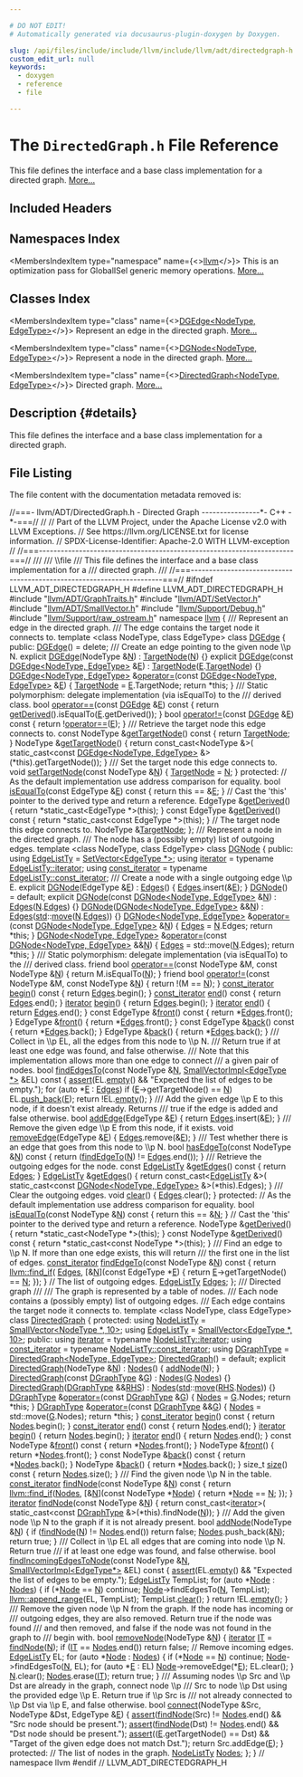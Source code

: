```yaml
---

# DO NOT EDIT!
# Automatically generated via docusaurus-plugin-doxygen by Doxygen.

slug: /api/files/include/include/llvm/include/llvm/adt/directedgraph-h
custom_edit_url: null
keywords:
  - doxygen
  - reference
  - file

---
```





# The `DirectedGraph.h` File Reference

<DoxygenPage pluginConfig={pluginConfig}>

This file defines the interface and a base class implementation for a directed graph. <a href="#details">More...</a>

## Included Headers

<IncludesList>
<IncludesListItem
  filePath="llvm/ADT/GraphTraits.h"
  permalink="/docs/api/files/include/include/llvm/include/llvm/adt/graphtraits-h"
  isLocal="true" />
<IncludesListItem
  filePath="llvm/ADT/SetVector.h"
  permalink="/docs/api/files/include/include/llvm/include/llvm/adt/setvector-h"
  isLocal="true" />
<IncludesListItem
  filePath="llvm/ADT/SmallVector.h"
  permalink="/docs/api/files/include/include/llvm/include/llvm/adt/smallvector-h"
  isLocal="true" />
<IncludesListItem
  filePath="llvm/Support/Debug.h"
  permalink="/docs/api/files/include/include/llvm/include/llvm/support/debug-h"
  isLocal="true" />
<IncludesListItem
  filePath="llvm/Support/raw_ostream.h"
  permalink="/docs/api/files/include/include/llvm/include/llvm/support/raw-ostream-h"
  isLocal="true" />
</IncludesList>

## Namespaces Index

<MembersIndex>

<MembersIndexItem
  type="namespace"
  name={<><a href="/docs/api/namespaces/llvm">llvm</a></>}>
This is an optimization pass for GlobalISel generic memory operations. <a href="/docs/api/namespaces/llvm/#details">More...</a>
</MembersIndexItem>

</MembersIndex>

## Classes Index

<MembersIndex>

<MembersIndexItem
  type="class"
  name={<><a href="/docs/api/classes/llvm/dgedge">DGEdge&lt;NodeType, EdgeType&gt;</a></>}>
Represent an edge in the directed graph. <a href="/docs/api/classes/llvm/dgedge/#details">More...</a>
</MembersIndexItem>

<MembersIndexItem
  type="class"
  name={<><a href="/docs/api/classes/llvm/dgnode">DGNode&lt;NodeType, EdgeType&gt;</a></>}>
Represent a node in the directed graph. <a href="/docs/api/classes/llvm/dgnode/#details">More...</a>
</MembersIndexItem>

<MembersIndexItem
  type="class"
  name={<><a href="/docs/api/classes/llvm/directedgraph">DirectedGraph&lt;NodeType, EdgeType&gt;</a></>}>
Directed graph. <a href="/docs/api/classes/llvm/directedgraph/#details">More...</a>
</MembersIndexItem>

</MembersIndex>

## Description {#details}

This file defines the interface and a base class implementation for a directed graph.

## File Listing

The file content with the documentation metadata removed is:

<ProgramListing>

<Link id="l00001" /><CodeLine lineNumber="1"><span class="doxyHighlightComment">//===- llvm/ADT/DirectedGraph.h - Directed Graph ----------------&#42;- C++ -&#42;-===//</span></CodeLine>
<Link id="l00002" /><CodeLine lineNumber="2"><span class="doxyHighlightComment">//</span></CodeLine>
<Link id="l00003" /><CodeLine lineNumber="3"><span class="doxyHighlightComment">// Part of the LLVM Project, under the Apache License v2.0 with LLVM Exceptions.</span></CodeLine>
<Link id="l00004" /><CodeLine lineNumber="4"><span class="doxyHighlightComment">// See https://llvm.org/LICENSE.txt for license information.</span></CodeLine>
<Link id="l00005" /><CodeLine lineNumber="5"><span class="doxyHighlightComment">// SPDX-License-Identifier: Apache-2.0 WITH LLVM-exception</span></CodeLine>
<Link id="l00006" /><CodeLine lineNumber="6"><span class="doxyHighlightComment">//</span></CodeLine>
<Link id="l00007" /><CodeLine lineNumber="7"><span class="doxyHighlightComment">//===----------------------------------------------------------------------===//</span></CodeLine>
<Link id="l00008" /><CodeLine lineNumber="8"><span class="doxyHighlightComment">///</span></CodeLine>
<Link id="l00009" /><CodeLine lineNumber="9"><span class="doxyHighlightComment">/// \\file</span></CodeLine>
<Link id="l00010" /><CodeLine lineNumber="10"><span class="doxyHighlightComment">/// This file defines the interface and a base class implementation for a</span></CodeLine>
<Link id="l00011" /><CodeLine lineNumber="11"><span class="doxyHighlightComment">/// directed graph.</span></CodeLine>
<Link id="l00012" /><CodeLine lineNumber="12"><span class="doxyHighlightComment">///</span></CodeLine>
<Link id="l00013" /><CodeLine lineNumber="13"><span class="doxyHighlightComment">//===----------------------------------------------------------------------===//</span></CodeLine>
<Link id="l00014" /><CodeLine lineNumber="14"></CodeLine>
<Link id="l00015" /><CodeLine lineNumber="15"><span class="doxyHighlightPreprocessor">#ifndef LLVM&#95;ADT&#95;DIRECTEDGRAPH&#95;H</span></CodeLine>
<Link id="l00016" /><CodeLine lineNumber="16"><span class="doxyHighlightPreprocessor">#define LLVM&#95;ADT&#95;DIRECTEDGRAPH&#95;H</span></CodeLine>
<Link id="l00017" /><CodeLine lineNumber="17"></CodeLine>
<Link id="l00018" /><CodeLine lineNumber="18"><span class="doxyHighlightPreprocessor">#include &quot;<a href="/docs/api/files/include/include/llvm/include/llvm/adt/graphtraits-h">llvm/ADT/GraphTraits.h</a>&quot;</span></CodeLine>
<Link id="l00019" /><CodeLine lineNumber="19"><span class="doxyHighlightPreprocessor">#include &quot;<a href="/docs/api/files/include/include/llvm/include/llvm/adt/setvector-h">llvm/ADT/SetVector.h</a>&quot;</span></CodeLine>
<Link id="l00020" /><CodeLine lineNumber="20"><span class="doxyHighlightPreprocessor">#include &quot;<a href="/docs/api/files/include/include/llvm/include/llvm/adt/smallvector-h">llvm/ADT/SmallVector.h</a>&quot;</span></CodeLine>
<Link id="l00021" /><CodeLine lineNumber="21"><span class="doxyHighlightPreprocessor">#include &quot;<a href="/docs/api/files/include/include/llvm/include/llvm/support/debug-h">llvm/Support/Debug.h</a>&quot;</span></CodeLine>
<Link id="l00022" /><CodeLine lineNumber="22"><span class="doxyHighlightPreprocessor">#include &quot;<a href="/docs/api/files/include/include/llvm/include/llvm/support/raw-ostream-h">llvm/Support/raw&#95;ostream.h</a>&quot;</span></CodeLine>
<Link id="l00023" /><CodeLine lineNumber="23"></CodeLine>
<Link id="l00024" /><CodeLine lineNumber="24"><span class="doxyHighlightKeyword">namespace </span><span class="doxyHighlight"><a href="/docs/api/namespaces/llvm">llvm</a> &#123;</span></CodeLine>
<Link id="l00025" /><CodeLine lineNumber="25"></CodeLine>
<Link id="l00026" /><CodeLine lineNumber="26"><span class="doxyHighlightComment">/// Represent an edge in the directed graph.</span></CodeLine>
<Link id="l00027" /><CodeLine lineNumber="27"><span class="doxyHighlightComment">/// The edge contains the target node it connects to.</span></CodeLine>
<Link id="l00028" /><CodeLine lineNumber="28" lineLink="/docs/api/classes/llvm/dgedge"><span class="doxyHighlightKeyword">template</span><span class="doxyHighlight"> &lt;</span><span class="doxyHighlightKeyword">class</span><span class="doxyHighlight"> NodeType, </span><span class="doxyHighlightKeyword">class</span><span class="doxyHighlight"> EdgeType&gt; </span><span class="doxyHighlightKeyword">class </span><span class="doxyHighlight"><a href="/docs/api/classes/llvm/dgedge/#a177295bb7817aea1d4f348677faf172e">DGEdge</a> &#123;</span></CodeLine>
<Link id="l00029" /><CodeLine lineNumber="29"><span class="doxyHighlightKeyword">public</span><span class="doxyHighlight">:</span></CodeLine>
<Link id="l00030" /><CodeLine lineNumber="30" lineLink="/docs/api/classes/llvm/dgedge/#a177295bb7817aea1d4f348677faf172e"><span class="doxyHighlight">  <a href="/docs/api/classes/llvm/dgedge/#a177295bb7817aea1d4f348677faf172e">DGEdge</a>() = </span><span class="doxyHighlightKeyword">delete</span><span class="doxyHighlight">;</span></CodeLine>
<Link id="l00031" /><CodeLine lineNumber="31"><span class="doxyHighlightComment">  /// Create an edge pointing to the given node \\p N.</span></CodeLine>
<Link id="l00032" /><CodeLine lineNumber="32" lineLink="/docs/api/classes/llvm/dgedge/#a12f5e07ec69a17be74aef6795313a059"><span class="doxyHighlight">  </span><span class="doxyHighlightKeyword">explicit</span><span class="doxyHighlight"> <a href="/docs/api/classes/llvm/dgedge/#a12f5e07ec69a17be74aef6795313a059">DGEdge</a>(NodeType &amp;<a href="/docs/api/files/lib/lib/support/regcomp-c/#a0240ac851181b84ac374872dc5434ee4">N</a>) : <a href="/docs/api/classes/llvm/dgedge/#af3fbc6b715e6a343758c5359d11b3b95">TargetNode</a>(<a href="/docs/api/files/lib/lib/support/regcomp-c/#a0240ac851181b84ac374872dc5434ee4">N</a>) &#123;&#125;</span></CodeLine>
<Link id="l00033" /><CodeLine lineNumber="33" lineLink="/docs/api/classes/llvm/dgedge/#ae20f6da8e96b64d5e054a45b7f6bba78"><span class="doxyHighlight">  </span><span class="doxyHighlightKeyword">explicit</span><span class="doxyHighlight"> <a href="/docs/api/classes/llvm/dgedge/#ae20f6da8e96b64d5e054a45b7f6bba78">DGEdge</a>(</span><span class="doxyHighlightKeyword">const</span><span class="doxyHighlight"> <a href="/docs/api/classes/llvm/dgedge/#a177295bb7817aea1d4f348677faf172e">DGEdge&lt;NodeType, EdgeType&gt;</a> &amp;<a href="/docs/api/files/lib/lib/ir/builtingcs-cpp/#abb2b3a60ccc38a28239e19a1646e0c8a">E</a>)</span></CodeLine>
<Link id="l00034" /><CodeLine lineNumber="34"><span class="doxyHighlight">      : <a href="/docs/api/classes/llvm/dgedge/#af3fbc6b715e6a343758c5359d11b3b95">TargetNode</a>(<a href="/docs/api/files/lib/lib/ir/builtingcs-cpp/#abb2b3a60ccc38a28239e19a1646e0c8a">E</a>.<a href="/docs/api/classes/llvm/dgedge/#af3fbc6b715e6a343758c5359d11b3b95">TargetNode</a>) &#123;&#125;</span></CodeLine>
<Link id="l00035" /><CodeLine lineNumber="35" lineLink="/docs/api/classes/llvm/dgedge/#aef2e9b52c86e35ca9ac83c8f7d1adeb7"><span class="doxyHighlight">  <a href="/docs/api/classes/llvm/dgedge/#a177295bb7817aea1d4f348677faf172e">DGEdge&lt;NodeType, EdgeType&gt;</a> &amp;<a href="/docs/api/classes/llvm/dgedge/#aef2e9b52c86e35ca9ac83c8f7d1adeb7">operator=</a>(</span><span class="doxyHighlightKeyword">const</span><span class="doxyHighlight"> <a href="/docs/api/classes/llvm/dgedge/#a177295bb7817aea1d4f348677faf172e">DGEdge&lt;NodeType, EdgeType&gt;</a> &amp;<a href="/docs/api/files/lib/lib/ir/builtingcs-cpp/#abb2b3a60ccc38a28239e19a1646e0c8a">E</a>) &#123;</span></CodeLine>
<Link id="l00036" /><CodeLine lineNumber="36"><span class="doxyHighlight">    <a href="/docs/api/classes/llvm/dgedge/#af3fbc6b715e6a343758c5359d11b3b95">TargetNode</a> = <a href="/docs/api/files/lib/lib/ir/builtingcs-cpp/#abb2b3a60ccc38a28239e19a1646e0c8a">E</a>.TargetNode;</span></CodeLine>
<Link id="l00037" /><CodeLine lineNumber="37"><span class="doxyHighlight">    </span><span class="doxyHighlightKeywordFlow">return</span><span class="doxyHighlight"> &#42;</span><span class="doxyHighlightKeyword">this</span><span class="doxyHighlight">;</span></CodeLine>
<Link id="l00038" /><CodeLine lineNumber="38"><span class="doxyHighlight">  &#125;</span></CodeLine>
<Link id="l00039" /><CodeLine lineNumber="39"></CodeLine>
<Link id="l00040" /><CodeLine lineNumber="40"><span class="doxyHighlightComment">  /// Static polymorphism: delegate implementation (via isEqualTo) to the</span></CodeLine>
<Link id="l00041" /><CodeLine lineNumber="41"><span class="doxyHighlightComment">  /// derived class.</span></CodeLine>
<Link id="l00042" /><CodeLine lineNumber="42" lineLink="/docs/api/classes/llvm/dgedge/#a33b5e42bd4073892fc868166dc9de4d6"><span class="doxyHighlight">  </span><span class="doxyHighlightKeywordType">bool</span><span class="doxyHighlight"> <a href="/docs/api/classes/llvm/dgedge/#a33b5e42bd4073892fc868166dc9de4d6">operator==</a>(</span><span class="doxyHighlightKeyword">const</span><span class="doxyHighlight"> <a href="/docs/api/classes/llvm/dgedge/#a177295bb7817aea1d4f348677faf172e">DGEdge</a> &amp;<a href="/docs/api/files/lib/lib/ir/builtingcs-cpp/#abb2b3a60ccc38a28239e19a1646e0c8a">E</a>)</span><span class="doxyHighlightKeyword"> const </span><span class="doxyHighlight">&#123;</span></CodeLine>
<Link id="l00043" /><CodeLine lineNumber="43"><span class="doxyHighlight">    </span><span class="doxyHighlightKeywordFlow">return</span><span class="doxyHighlight"> <a href="/docs/api/classes/llvm/dgedge/#a71c150e19d9cd4949ff75315ce57a9bf">getDerived</a>().isEqualTo(<a href="/docs/api/files/lib/lib/ir/builtingcs-cpp/#abb2b3a60ccc38a28239e19a1646e0c8a">E</a>.getDerived());</span></CodeLine>
<Link id="l00044" /><CodeLine lineNumber="44"><span class="doxyHighlight">  &#125;</span></CodeLine>
<Link id="l00045" /><CodeLine lineNumber="45" lineLink="/docs/api/classes/llvm/dgedge/#a61c365a622078c69493068799a759a12"><span class="doxyHighlight">  </span><span class="doxyHighlightKeywordType">bool</span><span class="doxyHighlight"> <a href="/docs/api/classes/llvm/dgedge/#a61c365a622078c69493068799a759a12">operator!=</a>(</span><span class="doxyHighlightKeyword">const</span><span class="doxyHighlight"> <a href="/docs/api/classes/llvm/dgedge/#a177295bb7817aea1d4f348677faf172e">DGEdge</a> &amp;<a href="/docs/api/files/lib/lib/ir/builtingcs-cpp/#abb2b3a60ccc38a28239e19a1646e0c8a">E</a>)</span><span class="doxyHighlightKeyword"> const </span><span class="doxyHighlight">&#123; </span><span class="doxyHighlightKeywordFlow">return</span><span class="doxyHighlight"> !<a href="/docs/api/classes/llvm/dgedge/#a33b5e42bd4073892fc868166dc9de4d6">operator==</a>(<a href="/docs/api/files/lib/lib/ir/builtingcs-cpp/#abb2b3a60ccc38a28239e19a1646e0c8a">E</a>); &#125;</span></CodeLine>
<Link id="l00046" /><CodeLine lineNumber="46"></CodeLine>
<Link id="l00047" /><CodeLine lineNumber="47"><span class="doxyHighlightComment">  /// Retrieve the target node this edge connects to.</span></CodeLine>
<Link id="l00048" /><CodeLine lineNumber="48" lineLink="/docs/api/classes/llvm/dgedge/#a8455b66c2ed8311421b4168986a83f42"><span class="doxyHighlight">  </span><span class="doxyHighlightKeyword">const</span><span class="doxyHighlight"> NodeType &amp;<a href="/docs/api/classes/llvm/dgedge/#a8455b66c2ed8311421b4168986a83f42">getTargetNode</a>()</span><span class="doxyHighlightKeyword"> const </span><span class="doxyHighlight">&#123; </span><span class="doxyHighlightKeywordFlow">return</span><span class="doxyHighlight"> <a href="/docs/api/classes/llvm/dgedge/#af3fbc6b715e6a343758c5359d11b3b95">TargetNode</a>; &#125;</span></CodeLine>
<Link id="l00049" /><CodeLine lineNumber="49" lineLink="/docs/api/classes/llvm/dgedge/#abd05f0250fc937a188f2bd6b97e0d59d"><span class="doxyHighlight">  NodeType &amp;<a href="/docs/api/classes/llvm/dgedge/#abd05f0250fc937a188f2bd6b97e0d59d">getTargetNode</a>() &#123;</span></CodeLine>
<Link id="l00050" /><CodeLine lineNumber="50"><span class="doxyHighlight">    </span><span class="doxyHighlightKeywordFlow">return</span><span class="doxyHighlight"> </span><span class="doxyHighlightKeyword">const&#95;cast&lt;</span><span class="doxyHighlight">NodeType &amp;</span><span class="doxyHighlightKeyword">&gt;</span><span class="doxyHighlight">(</span></CodeLine>
<Link id="l00051" /><CodeLine lineNumber="51"><span class="doxyHighlight">        </span><span class="doxyHighlightKeyword">static&#95;cast&lt;</span><span class="doxyHighlightKeyword">const </span><span class="doxyHighlight"><a href="/docs/api/classes/llvm/dgedge/#a177295bb7817aea1d4f348677faf172e">DGEdge&lt;NodeType, EdgeType&gt;</a> &amp;</span><span class="doxyHighlightKeyword">&gt;</span><span class="doxyHighlight">(&#42;this).getTargetNode());</span></CodeLine>
<Link id="l00052" /><CodeLine lineNumber="52"><span class="doxyHighlight">  &#125;</span></CodeLine>
<Link id="l00053" /><CodeLine lineNumber="53"></CodeLine>
<Link id="l00054" /><CodeLine lineNumber="54"><span class="doxyHighlightComment">  /// Set the target node this edge connects to.</span></CodeLine>
<Link id="l00055" /><CodeLine lineNumber="55" lineLink="/docs/api/classes/llvm/dgedge/#adcd9ba052310baee6e5b510bbadd5d74"><span class="doxyHighlight">  </span><span class="doxyHighlightKeywordType">void</span><span class="doxyHighlight"> <a href="/docs/api/classes/llvm/dgedge/#adcd9ba052310baee6e5b510bbadd5d74">setTargetNode</a>(</span><span class="doxyHighlightKeyword">const</span><span class="doxyHighlight"> NodeType &amp;<a href="/docs/api/files/lib/lib/support/regcomp-c/#a0240ac851181b84ac374872dc5434ee4">N</a>) &#123; <a href="/docs/api/classes/llvm/dgedge/#af3fbc6b715e6a343758c5359d11b3b95">TargetNode</a> = <a href="/docs/api/files/lib/lib/support/regcomp-c/#a0240ac851181b84ac374872dc5434ee4">N</a>; &#125;</span></CodeLine>
<Link id="l00056" /><CodeLine lineNumber="56"></CodeLine>
<Link id="l00057" /><CodeLine lineNumber="57"><span class="doxyHighlightKeyword">protected</span><span class="doxyHighlight">:</span></CodeLine>
<Link id="l00058" /><CodeLine lineNumber="58"><span class="doxyHighlight">  </span><span class="doxyHighlightComment">// As the default implementation use address comparison for equality.</span></CodeLine>
<Link id="l00059" /><CodeLine lineNumber="59" lineLink="/docs/api/classes/llvm/dgedge/#adfe56c7f2a3c9d5f3e605f2448c433d5"><span class="doxyHighlight">  </span><span class="doxyHighlightKeywordType">bool</span><span class="doxyHighlight"> <a href="/docs/api/classes/llvm/dgedge/#adfe56c7f2a3c9d5f3e605f2448c433d5">isEqualTo</a>(</span><span class="doxyHighlightKeyword">const</span><span class="doxyHighlight"> EdgeType &amp;<a href="/docs/api/files/lib/lib/ir/builtingcs-cpp/#abb2b3a60ccc38a28239e19a1646e0c8a">E</a>)</span><span class="doxyHighlightKeyword"> const </span><span class="doxyHighlight">&#123; </span><span class="doxyHighlightKeywordFlow">return</span><span class="doxyHighlight"> </span><span class="doxyHighlightKeyword">this</span><span class="doxyHighlight"> == &amp;<a href="/docs/api/files/lib/lib/ir/builtingcs-cpp/#abb2b3a60ccc38a28239e19a1646e0c8a">E</a>; &#125;</span></CodeLine>
<Link id="l00060" /><CodeLine lineNumber="60"></CodeLine>
<Link id="l00061" /><CodeLine lineNumber="61"><span class="doxyHighlight">  </span><span class="doxyHighlightComment">// Cast the &#39;this&#39; pointer to the derived type and return a reference.</span></CodeLine>
<Link id="l00062" /><CodeLine lineNumber="62" lineLink="/docs/api/classes/llvm/dgedge/#a71c150e19d9cd4949ff75315ce57a9bf"><span class="doxyHighlight">  EdgeType &amp;<a href="/docs/api/classes/llvm/dgedge/#a71c150e19d9cd4949ff75315ce57a9bf">getDerived</a>() &#123; </span><span class="doxyHighlightKeywordFlow">return</span><span class="doxyHighlight"> &#42;</span><span class="doxyHighlightKeyword">static&#95;cast&lt;</span><span class="doxyHighlight">EdgeType &#42;</span><span class="doxyHighlightKeyword">&gt;</span><span class="doxyHighlight">(</span><span class="doxyHighlightKeyword">this</span><span class="doxyHighlight">); &#125;</span></CodeLine>
<Link id="l00063" /><CodeLine lineNumber="63" lineLink="/docs/api/classes/llvm/dgedge/#a7d288930222f1e945299e1cf09145ac3"><span class="doxyHighlight">  </span><span class="doxyHighlightKeyword">const</span><span class="doxyHighlight"> EdgeType &amp;<a href="/docs/api/classes/llvm/dgedge/#a7d288930222f1e945299e1cf09145ac3">getDerived</a>()</span><span class="doxyHighlightKeyword"> const </span><span class="doxyHighlight">&#123;</span></CodeLine>
<Link id="l00064" /><CodeLine lineNumber="64"><span class="doxyHighlight">    </span><span class="doxyHighlightKeywordFlow">return</span><span class="doxyHighlight"> &#42;</span><span class="doxyHighlightKeyword">static&#95;cast&lt;</span><span class="doxyHighlightKeyword">const </span><span class="doxyHighlight">EdgeType &#42;</span><span class="doxyHighlightKeyword">&gt;</span><span class="doxyHighlight">(</span><span class="doxyHighlightKeyword">this</span><span class="doxyHighlight">);</span></CodeLine>
<Link id="l00065" /><CodeLine lineNumber="65"><span class="doxyHighlight">  &#125;</span></CodeLine>
<Link id="l00066" /><CodeLine lineNumber="66"></CodeLine>
<Link id="l00067" /><CodeLine lineNumber="67"><span class="doxyHighlight">  </span><span class="doxyHighlightComment">// The target node this edge connects to.</span></CodeLine>
<Link id="l00068" /><CodeLine lineNumber="68" lineLink="/docs/api/classes/llvm/dgedge/#af3fbc6b715e6a343758c5359d11b3b95"><span class="doxyHighlight">  NodeType &amp;<a href="/docs/api/classes/llvm/dgedge/#af3fbc6b715e6a343758c5359d11b3b95">TargetNode</a>;</span></CodeLine>
<Link id="l00069" /><CodeLine lineNumber="69"><span class="doxyHighlight">&#125;;</span></CodeLine>
<Link id="l00070" /><CodeLine lineNumber="70"></CodeLine>
<Link id="l00071" /><CodeLine lineNumber="71"><span class="doxyHighlightComment">/// Represent a node in the directed graph.</span></CodeLine>
<Link id="l00072" /><CodeLine lineNumber="72"><span class="doxyHighlightComment">/// The node has a (possibly empty) list of outgoing edges.</span></CodeLine>
<Link id="l00073" /><CodeLine lineNumber="73" lineLink="/docs/api/classes/llvm/dgnode"><span class="doxyHighlightKeyword">template</span><span class="doxyHighlight"> &lt;</span><span class="doxyHighlightKeyword">class</span><span class="doxyHighlight"> NodeType, </span><span class="doxyHighlightKeyword">class</span><span class="doxyHighlight"> EdgeType&gt; </span><span class="doxyHighlightKeyword">class </span><span class="doxyHighlight"><a href="/docs/api/classes/llvm/dgnode/#ad3d4b2d488f0f696c27fe9a13c01820d">DGNode</a> &#123;</span></CodeLine>
<Link id="l00074" /><CodeLine lineNumber="74"><span class="doxyHighlightKeyword">public</span><span class="doxyHighlight">:</span></CodeLine>
<Link id="l00075" /><CodeLine lineNumber="75" lineLink="/docs/api/classes/llvm/dgnode/#a738e3332357049d354f5b3a6cde0e41b"><span class="doxyHighlight">  </span><span class="doxyHighlightKeyword">using </span><span class="doxyHighlight"><a href="/docs/api/classes/llvm/dgnode/#a738e3332357049d354f5b3a6cde0e41b">EdgeListTy</a> = <a href="/docs/api/classes/llvm/setvector">SetVector&lt;EdgeType &#42;&gt;</a>;</span></CodeLine>
<Link id="l00076" /><CodeLine lineNumber="76" lineLink="/docs/api/classes/llvm/dgnode/#afc2c568806b714dac9a6a3ba0d5841c4"><span class="doxyHighlight">  </span><span class="doxyHighlightKeyword">using </span><span class="doxyHighlight"><a href="/docs/api/classes/llvm/dgnode/#afc2c568806b714dac9a6a3ba0d5841c4">iterator</a> = </span><span class="doxyHighlightKeyword">typename</span><span class="doxyHighlight"> <a href="/docs/api/classes/llvm/setvector/#a813fd00ac7e5e3261ffe67f9322a5480">EdgeListTy::iterator</a>;</span></CodeLine>
<Link id="l00077" /><CodeLine lineNumber="77" lineLink="/docs/api/classes/llvm/dgnode/#a8487e5a3286ebd7147a6c5de0798d089"><span class="doxyHighlight">  </span><span class="doxyHighlightKeyword">using </span><span class="doxyHighlight"><a href="/docs/api/classes/llvm/dgnode/#a8487e5a3286ebd7147a6c5de0798d089">const&#95;iterator</a> = </span><span class="doxyHighlightKeyword">typename</span><span class="doxyHighlight"> <a href="/docs/api/classes/llvm/setvector/#a954de16c021e57fb3c8e8143bdb428ca">EdgeListTy::const&#95;iterator</a>;</span></CodeLine>
<Link id="l00078" /><CodeLine lineNumber="78"></CodeLine>
<Link id="l00079" /><CodeLine lineNumber="79"><span class="doxyHighlightComment">  /// Create a node with a single outgoing edge \\p E.</span></CodeLine>
<Link id="l00080" /><CodeLine lineNumber="80" lineLink="/docs/api/classes/llvm/dgnode/#ad3d4b2d488f0f696c27fe9a13c01820d"><span class="doxyHighlight">  </span><span class="doxyHighlightKeyword">explicit</span><span class="doxyHighlight"> <a href="/docs/api/classes/llvm/dgnode/#ad3d4b2d488f0f696c27fe9a13c01820d">DGNode</a>(EdgeType &amp;<a href="/docs/api/files/lib/lib/ir/builtingcs-cpp/#abb2b3a60ccc38a28239e19a1646e0c8a">E</a>) : <a href="/docs/api/classes/llvm/dgnode/#a073b97026b6e575cf0607286a0de13bb">Edges</a>() &#123; <a href="/docs/api/classes/llvm/dgnode/#a073b97026b6e575cf0607286a0de13bb">Edges</a>.insert(&amp;<a href="/docs/api/files/lib/lib/ir/builtingcs-cpp/#abb2b3a60ccc38a28239e19a1646e0c8a">E</a>); &#125;</span></CodeLine>
<Link id="l00081" /><CodeLine lineNumber="81" lineLink="/docs/api/classes/llvm/dgnode/#a44bc25d3ae95ba9371ecaa7df359d475"><span class="doxyHighlight">  <a href="/docs/api/classes/llvm/dgnode/#a44bc25d3ae95ba9371ecaa7df359d475">DGNode</a>() = </span><span class="doxyHighlightKeywordFlow">default</span><span class="doxyHighlight">;</span></CodeLine>
<Link id="l00082" /><CodeLine lineNumber="82"></CodeLine>
<Link id="l00083" /><CodeLine lineNumber="83" lineLink="/docs/api/classes/llvm/dgnode/#aedb1a6d120ba9e76408591a1e6f83cb9"><span class="doxyHighlight">  </span><span class="doxyHighlightKeyword">explicit</span><span class="doxyHighlight"> <a href="/docs/api/classes/llvm/dgnode/#aedb1a6d120ba9e76408591a1e6f83cb9">DGNode</a>(</span><span class="doxyHighlightKeyword">const</span><span class="doxyHighlight"> <a href="/docs/api/classes/llvm/dgnode/#ad3d4b2d488f0f696c27fe9a13c01820d">DGNode&lt;NodeType, EdgeType&gt;</a> &amp;<a href="/docs/api/files/lib/lib/support/regcomp-c/#a0240ac851181b84ac374872dc5434ee4">N</a>) : <a href="/docs/api/classes/llvm/dgnode/#a073b97026b6e575cf0607286a0de13bb">Edges</a>(<a href="/docs/api/files/lib/lib/support/regcomp-c/#a0240ac851181b84ac374872dc5434ee4">N</a>.<a href="/docs/api/classes/llvm/dgnode/#a073b97026b6e575cf0607286a0de13bb">Edges</a>) &#123;&#125;</span></CodeLine>
<Link id="l00084" /><CodeLine lineNumber="84" lineLink="/docs/api/classes/llvm/dgnode/#a4c9011dc0a51452d86714af40f2c340a"><span class="doxyHighlight">  <a href="/docs/api/classes/llvm/dgnode/#a4c9011dc0a51452d86714af40f2c340a">DGNode</a>(<a href="/docs/api/classes/llvm/dgnode/#ad3d4b2d488f0f696c27fe9a13c01820d">DGNode&lt;NodeType, EdgeType&gt;</a> &amp;&amp;<a href="/docs/api/files/lib/lib/support/regcomp-c/#a0240ac851181b84ac374872dc5434ee4">N</a>) : <a href="/docs/api/classes/llvm/dgnode/#a073b97026b6e575cf0607286a0de13bb">Edges</a>(<a href="/docs/api/namespaces/std">std</a>::<a href="/docs/api/namespaces/llvm/#abfc9c7ecf70f66901e439f7c04ef3dbb">move</a>(<a href="/docs/api/files/lib/lib/support/regcomp-c/#a0240ac851181b84ac374872dc5434ee4">N</a>.<a href="/docs/api/classes/llvm/dgnode/#a073b97026b6e575cf0607286a0de13bb">Edges</a>)) &#123;&#125;</span></CodeLine>
<Link id="l00085" /><CodeLine lineNumber="85"></CodeLine>
<Link id="l00086" /><CodeLine lineNumber="86" lineLink="/docs/api/classes/llvm/dgnode/#a16f8c40b391815643da5e7ac016241a2"><span class="doxyHighlight">  <a href="/docs/api/classes/llvm/dgnode/#ad3d4b2d488f0f696c27fe9a13c01820d">DGNode&lt;NodeType, EdgeType&gt;</a> &amp;<a href="/docs/api/classes/llvm/dgnode/#a16f8c40b391815643da5e7ac016241a2">operator=</a>(</span><span class="doxyHighlightKeyword">const</span><span class="doxyHighlight"> <a href="/docs/api/classes/llvm/dgnode/#ad3d4b2d488f0f696c27fe9a13c01820d">DGNode&lt;NodeType, EdgeType&gt;</a> &amp;<a href="/docs/api/files/lib/lib/support/regcomp-c/#a0240ac851181b84ac374872dc5434ee4">N</a>) &#123;</span></CodeLine>
<Link id="l00087" /><CodeLine lineNumber="87"><span class="doxyHighlight">    <a href="/docs/api/classes/llvm/dgnode/#a073b97026b6e575cf0607286a0de13bb">Edges</a> = <a href="/docs/api/files/lib/lib/support/regcomp-c/#a0240ac851181b84ac374872dc5434ee4">N</a>.Edges;</span></CodeLine>
<Link id="l00088" /><CodeLine lineNumber="88"><span class="doxyHighlight">    </span><span class="doxyHighlightKeywordFlow">return</span><span class="doxyHighlight"> &#42;</span><span class="doxyHighlightKeyword">this</span><span class="doxyHighlight">;</span></CodeLine>
<Link id="l00089" /><CodeLine lineNumber="89"><span class="doxyHighlight">  &#125;</span></CodeLine>
<Link id="l00090" /><CodeLine lineNumber="90" lineLink="/docs/api/classes/llvm/dgnode/#afd378959efb1aed1a27eb2d01be1e0e7"><span class="doxyHighlight">  <a href="/docs/api/classes/llvm/dgnode/#ad3d4b2d488f0f696c27fe9a13c01820d">DGNode&lt;NodeType, EdgeType&gt;</a> &amp;<a href="/docs/api/classes/llvm/dgnode/#afd378959efb1aed1a27eb2d01be1e0e7">operator=</a>(</span><span class="doxyHighlightKeyword">const</span><span class="doxyHighlight"> <a href="/docs/api/classes/llvm/dgnode/#ad3d4b2d488f0f696c27fe9a13c01820d">DGNode&lt;NodeType, EdgeType&gt;</a> &amp;&amp;<a href="/docs/api/files/lib/lib/support/regcomp-c/#a0240ac851181b84ac374872dc5434ee4">N</a>) &#123;</span></CodeLine>
<Link id="l00091" /><CodeLine lineNumber="91"><span class="doxyHighlight">    <a href="/docs/api/classes/llvm/dgnode/#a073b97026b6e575cf0607286a0de13bb">Edges</a> = std::move(<a href="/docs/api/files/lib/lib/support/regcomp-c/#a0240ac851181b84ac374872dc5434ee4">N</a>.Edges);</span></CodeLine>
<Link id="l00092" /><CodeLine lineNumber="92"><span class="doxyHighlight">    </span><span class="doxyHighlightKeywordFlow">return</span><span class="doxyHighlight"> &#42;</span><span class="doxyHighlightKeyword">this</span><span class="doxyHighlight">;</span></CodeLine>
<Link id="l00093" /><CodeLine lineNumber="93"><span class="doxyHighlight">  &#125;</span></CodeLine>
<Link id="l00094" /><CodeLine lineNumber="94"></CodeLine>
<Link id="l00095" /><CodeLine lineNumber="95"><span class="doxyHighlightComment">  /// Static polymorphism: delegate implementation (via isEqualTo) to the</span></CodeLine>
<Link id="l00096" /><CodeLine lineNumber="96"><span class="doxyHighlightComment">  /// derived class.</span></CodeLine>
<Link id="l00097" /><CodeLine lineNumber="97" lineLink="/docs/api/classes/llvm/dgnode/#a239fdd5dd097091dfdc5525304722afb"><span class="doxyHighlight">  </span><span class="doxyHighlightKeyword">friend</span><span class="doxyHighlight"> </span><span class="doxyHighlightKeywordType">bool</span><span class="doxyHighlight"> <a href="/docs/api/classes/llvm/dgnode/#a239fdd5dd097091dfdc5525304722afb">operator==</a>(</span><span class="doxyHighlightKeyword">const</span><span class="doxyHighlight"> NodeType &amp;M, </span><span class="doxyHighlightKeyword">const</span><span class="doxyHighlight"> NodeType &amp;<a href="/docs/api/files/lib/lib/support/regcomp-c/#a0240ac851181b84ac374872dc5434ee4">N</a>) &#123;</span></CodeLine>
<Link id="l00098" /><CodeLine lineNumber="98"><span class="doxyHighlight">    </span><span class="doxyHighlightKeywordFlow">return</span><span class="doxyHighlight"> M.isEqualTo(<a href="/docs/api/files/lib/lib/support/regcomp-c/#a0240ac851181b84ac374872dc5434ee4">N</a>);</span></CodeLine>
<Link id="l00099" /><CodeLine lineNumber="99"><span class="doxyHighlight">  &#125;</span></CodeLine>
<Link id="l00100" /><CodeLine lineNumber="100" lineLink="/docs/api/classes/llvm/dgnode/#aef8e8aba1c6a3c420f115fdd778523c1"><span class="doxyHighlight">  </span><span class="doxyHighlightKeyword">friend</span><span class="doxyHighlight"> </span><span class="doxyHighlightKeywordType">bool</span><span class="doxyHighlight"> <a href="/docs/api/classes/llvm/dgnode/#aef8e8aba1c6a3c420f115fdd778523c1">operator!=</a>(</span><span class="doxyHighlightKeyword">const</span><span class="doxyHighlight"> NodeType &amp;M, </span><span class="doxyHighlightKeyword">const</span><span class="doxyHighlight"> NodeType &amp;<a href="/docs/api/files/lib/lib/support/regcomp-c/#a0240ac851181b84ac374872dc5434ee4">N</a>) &#123;</span></CodeLine>
<Link id="l00101" /><CodeLine lineNumber="101"><span class="doxyHighlight">    </span><span class="doxyHighlightKeywordFlow">return</span><span class="doxyHighlight"> !(M == <a href="/docs/api/files/lib/lib/support/regcomp-c/#a0240ac851181b84ac374872dc5434ee4">N</a>);</span></CodeLine>
<Link id="l00102" /><CodeLine lineNumber="102"><span class="doxyHighlight">  &#125;</span></CodeLine>
<Link id="l00103" /><CodeLine lineNumber="103"></CodeLine>
<Link id="l00104" /><CodeLine lineNumber="104" lineLink="/docs/api/classes/llvm/dgnode/#a04b87d2258233a2e8f0d4d623576f5b8"><span class="doxyHighlight">  <a href="/docs/api/classes/llvm/dgnode/#a8487e5a3286ebd7147a6c5de0798d089">const&#95;iterator</a> <a href="/docs/api/classes/llvm/dgnode/#a04b87d2258233a2e8f0d4d623576f5b8">begin</a>()</span><span class="doxyHighlightKeyword"> const </span><span class="doxyHighlight">&#123; </span><span class="doxyHighlightKeywordFlow">return</span><span class="doxyHighlight"> <a href="/docs/api/classes/llvm/dgnode/#a073b97026b6e575cf0607286a0de13bb">Edges</a>.begin(); &#125;</span></CodeLine>
<Link id="l00105" /><CodeLine lineNumber="105" lineLink="/docs/api/classes/llvm/dgnode/#a3f7fca367538b9e0ee83673464199d0f"><span class="doxyHighlight">  <a href="/docs/api/classes/llvm/dgnode/#a8487e5a3286ebd7147a6c5de0798d089">const&#95;iterator</a> <a href="/docs/api/classes/llvm/dgnode/#a3f7fca367538b9e0ee83673464199d0f">end</a>()</span><span class="doxyHighlightKeyword"> const </span><span class="doxyHighlight">&#123; </span><span class="doxyHighlightKeywordFlow">return</span><span class="doxyHighlight"> <a href="/docs/api/classes/llvm/dgnode/#a073b97026b6e575cf0607286a0de13bb">Edges</a>.end(); &#125;</span></CodeLine>
<Link id="l00106" /><CodeLine lineNumber="106" lineLink="/docs/api/classes/llvm/dgnode/#a1a523662ba9a6d4269cd7516db40cd5a"><span class="doxyHighlight">  <a href="/docs/api/classes/llvm/dgnode/#afc2c568806b714dac9a6a3ba0d5841c4">iterator</a> <a href="/docs/api/classes/llvm/dgnode/#a1a523662ba9a6d4269cd7516db40cd5a">begin</a>() &#123; </span><span class="doxyHighlightKeywordFlow">return</span><span class="doxyHighlight"> <a href="/docs/api/classes/llvm/dgnode/#a073b97026b6e575cf0607286a0de13bb">Edges</a>.begin(); &#125;</span></CodeLine>
<Link id="l00107" /><CodeLine lineNumber="107" lineLink="/docs/api/classes/llvm/dgnode/#a172865df30e338f972f696feb7cf605c"><span class="doxyHighlight">  <a href="/docs/api/classes/llvm/dgnode/#afc2c568806b714dac9a6a3ba0d5841c4">iterator</a> <a href="/docs/api/classes/llvm/dgnode/#a172865df30e338f972f696feb7cf605c">end</a>() &#123; </span><span class="doxyHighlightKeywordFlow">return</span><span class="doxyHighlight"> <a href="/docs/api/classes/llvm/dgnode/#a073b97026b6e575cf0607286a0de13bb">Edges</a>.end(); &#125;</span></CodeLine>
<Link id="l00108" /><CodeLine lineNumber="108" lineLink="/docs/api/classes/llvm/dgnode/#a59b886b78fd3963edb58eb46832ced58"><span class="doxyHighlight">  </span><span class="doxyHighlightKeyword">const</span><span class="doxyHighlight"> EdgeType &amp;<a href="/docs/api/classes/llvm/dgnode/#a59b886b78fd3963edb58eb46832ced58">front</a>()</span><span class="doxyHighlightKeyword"> const </span><span class="doxyHighlight">&#123; </span><span class="doxyHighlightKeywordFlow">return</span><span class="doxyHighlight"> &#42;<a href="/docs/api/classes/llvm/dgnode/#a073b97026b6e575cf0607286a0de13bb">Edges</a>.front(); &#125;</span></CodeLine>
<Link id="l00109" /><CodeLine lineNumber="109" lineLink="/docs/api/classes/llvm/dgnode/#a5cd0e6f6015770e76dad497a3a82969f"><span class="doxyHighlight">  EdgeType &amp;<a href="/docs/api/classes/llvm/dgnode/#a5cd0e6f6015770e76dad497a3a82969f">front</a>() &#123; </span><span class="doxyHighlightKeywordFlow">return</span><span class="doxyHighlight"> &#42;<a href="/docs/api/classes/llvm/dgnode/#a073b97026b6e575cf0607286a0de13bb">Edges</a>.front(); &#125;</span></CodeLine>
<Link id="l00110" /><CodeLine lineNumber="110" lineLink="/docs/api/classes/llvm/dgnode/#a9f1339a66b8569806a230f6c5fbae484"><span class="doxyHighlight">  </span><span class="doxyHighlightKeyword">const</span><span class="doxyHighlight"> EdgeType &amp;<a href="/docs/api/classes/llvm/dgnode/#a9f1339a66b8569806a230f6c5fbae484">back</a>()</span><span class="doxyHighlightKeyword"> const </span><span class="doxyHighlight">&#123; </span><span class="doxyHighlightKeywordFlow">return</span><span class="doxyHighlight"> &#42;<a href="/docs/api/classes/llvm/dgnode/#a073b97026b6e575cf0607286a0de13bb">Edges</a>.back(); &#125;</span></CodeLine>
<Link id="l00111" /><CodeLine lineNumber="111" lineLink="/docs/api/classes/llvm/dgnode/#abaa17b9ce21d906cad066d5bea9cfd7a"><span class="doxyHighlight">  EdgeType &amp;<a href="/docs/api/classes/llvm/dgnode/#abaa17b9ce21d906cad066d5bea9cfd7a">back</a>() &#123; </span><span class="doxyHighlightKeywordFlow">return</span><span class="doxyHighlight"> &#42;<a href="/docs/api/classes/llvm/dgnode/#a073b97026b6e575cf0607286a0de13bb">Edges</a>.back(); &#125;</span></CodeLine>
<Link id="l00112" /><CodeLine lineNumber="112"></CodeLine>
<Link id="l00113" /><CodeLine lineNumber="113"><span class="doxyHighlightComment">  /// Collect in \\p EL, all the edges from this node to \\p N.</span></CodeLine>
<Link id="l00114" /><CodeLine lineNumber="114"><span class="doxyHighlightComment">  /// Return true if at least one edge was found, and false otherwise.</span></CodeLine>
<Link id="l00115" /><CodeLine lineNumber="115"><span class="doxyHighlightComment">  /// Note that this implementation allows more than one edge to connect</span></CodeLine>
<Link id="l00116" /><CodeLine lineNumber="116"><span class="doxyHighlightComment">  /// a given pair of nodes.</span></CodeLine>
<Link id="l00117" /><CodeLine lineNumber="117" lineLink="/docs/api/classes/llvm/dgnode/#a8560da4ee52510bb0b6bec7c71cf2855"><span class="doxyHighlight">  </span><span class="doxyHighlightKeywordType">bool</span><span class="doxyHighlight"> <a href="/docs/api/classes/llvm/dgnode/#a8560da4ee52510bb0b6bec7c71cf2855">findEdgesTo</a>(</span><span class="doxyHighlightKeyword">const</span><span class="doxyHighlight"> NodeType &amp;<a href="/docs/api/files/lib/lib/support/regcomp-c/#a0240ac851181b84ac374872dc5434ee4">N</a>, <a href="/docs/api/classes/llvm/smallvectorimpl">SmallVectorImpl&lt;EdgeType &#42;&gt;</a> &amp;EL)</span><span class="doxyHighlightKeyword"> const </span><span class="doxyHighlight">&#123;</span></CodeLine>
<Link id="l00118" /><CodeLine lineNumber="118"><span class="doxyHighlight">    <a href="/docs/api/files/lib/lib/target/lib/target/amdgpu/silowercontrolflow-cpp/#a4868c5d81c5ccc98c47aeab6244346a0">assert</a>(EL.<a href="/docs/api/classes/llvm/smallvectortemplatecommon/#ad9a3c7bc26b130377bbafc170b5f88a2">empty</a>() &amp;&amp; </span><span class="doxyHighlightStringLiteral">&quot;Expected the list of edges to be empty.&quot;</span><span class="doxyHighlight">);</span></CodeLine>
<Link id="l00119" /><CodeLine lineNumber="119"><span class="doxyHighlight">    </span><span class="doxyHighlightKeywordFlow">for</span><span class="doxyHighlight"> (</span><span class="doxyHighlightKeyword">auto</span><span class="doxyHighlight"> &#42;<a href="/docs/api/files/lib/lib/ir/builtingcs-cpp/#abb2b3a60ccc38a28239e19a1646e0c8a">E</a> : <a href="/docs/api/classes/llvm/dgnode/#a073b97026b6e575cf0607286a0de13bb">Edges</a>)</span></CodeLine>
<Link id="l00120" /><CodeLine lineNumber="120"><span class="doxyHighlight">      </span><span class="doxyHighlightKeywordFlow">if</span><span class="doxyHighlight"> (<a href="/docs/api/files/lib/lib/ir/builtingcs-cpp/#abb2b3a60ccc38a28239e19a1646e0c8a">E</a>-&gt;getTargetNode() == <a href="/docs/api/files/lib/lib/support/regcomp-c/#a0240ac851181b84ac374872dc5434ee4">N</a>)</span></CodeLine>
<Link id="l00121" /><CodeLine lineNumber="121"><span class="doxyHighlight">        EL.<a href="/docs/api/classes/llvm/smallvectortemplatebase/#af42bfbc067df27c19ee2fc859df58799">push&#95;back</a>(<a href="/docs/api/files/lib/lib/ir/builtingcs-cpp/#abb2b3a60ccc38a28239e19a1646e0c8a">E</a>);</span></CodeLine>
<Link id="l00122" /><CodeLine lineNumber="122"><span class="doxyHighlight">    </span><span class="doxyHighlightKeywordFlow">return</span><span class="doxyHighlight"> !EL.<a href="/docs/api/classes/llvm/smallvectortemplatecommon/#ad9a3c7bc26b130377bbafc170b5f88a2">empty</a>();</span></CodeLine>
<Link id="l00123" /><CodeLine lineNumber="123"><span class="doxyHighlight">  &#125;</span></CodeLine>
<Link id="l00124" /><CodeLine lineNumber="124"></CodeLine>
<Link id="l00125" /><CodeLine lineNumber="125"><span class="doxyHighlightComment">  /// Add the given edge \\p E to this node, if it doesn&#39;t exist already. Returns</span></CodeLine>
<Link id="l00126" /><CodeLine lineNumber="126"><span class="doxyHighlightComment">  /// true if the edge is added and false otherwise.</span></CodeLine>
<Link id="l00127" /><CodeLine lineNumber="127" lineLink="/docs/api/classes/llvm/dgnode/#a39d7171e8113887142c7c431d2b09a4c"><span class="doxyHighlight">  </span><span class="doxyHighlightKeywordType">bool</span><span class="doxyHighlight"> <a href="/docs/api/classes/llvm/dgnode/#a39d7171e8113887142c7c431d2b09a4c">addEdge</a>(EdgeType &amp;<a href="/docs/api/files/lib/lib/ir/builtingcs-cpp/#abb2b3a60ccc38a28239e19a1646e0c8a">E</a>) &#123; </span><span class="doxyHighlightKeywordFlow">return</span><span class="doxyHighlight"> <a href="/docs/api/classes/llvm/dgnode/#a073b97026b6e575cf0607286a0de13bb">Edges</a>.insert(&amp;<a href="/docs/api/files/lib/lib/ir/builtingcs-cpp/#abb2b3a60ccc38a28239e19a1646e0c8a">E</a>); &#125;</span></CodeLine>
<Link id="l00128" /><CodeLine lineNumber="128"></CodeLine>
<Link id="l00129" /><CodeLine lineNumber="129"><span class="doxyHighlightComment">  /// Remove the given edge \\p E from this node, if it exists.</span></CodeLine>
<Link id="l00130" /><CodeLine lineNumber="130" lineLink="/docs/api/classes/llvm/dgnode/#a441f3eeb3d9cc2a9c7b3019a8d4d712d"><span class="doxyHighlight">  </span><span class="doxyHighlightKeywordType">void</span><span class="doxyHighlight"> <a href="/docs/api/classes/llvm/dgnode/#a441f3eeb3d9cc2a9c7b3019a8d4d712d">removeEdge</a>(EdgeType &amp;<a href="/docs/api/files/lib/lib/ir/builtingcs-cpp/#abb2b3a60ccc38a28239e19a1646e0c8a">E</a>) &#123; <a href="/docs/api/classes/llvm/dgnode/#a073b97026b6e575cf0607286a0de13bb">Edges</a>.remove(&amp;<a href="/docs/api/files/lib/lib/ir/builtingcs-cpp/#abb2b3a60ccc38a28239e19a1646e0c8a">E</a>); &#125;</span></CodeLine>
<Link id="l00131" /><CodeLine lineNumber="131"></CodeLine>
<Link id="l00132" /><CodeLine lineNumber="132"><span class="doxyHighlightComment">  /// Test whether there is an edge that goes from this node to \\p N.</span></CodeLine>
<Link id="l00133" /><CodeLine lineNumber="133" lineLink="/docs/api/classes/llvm/dgnode/#acae2ec43dd8e6715a9706107fabb63b3"><span class="doxyHighlight">  </span><span class="doxyHighlightKeywordType">bool</span><span class="doxyHighlight"> <a href="/docs/api/classes/llvm/dgnode/#acae2ec43dd8e6715a9706107fabb63b3">hasEdgeTo</a>(</span><span class="doxyHighlightKeyword">const</span><span class="doxyHighlight"> NodeType &amp;<a href="/docs/api/files/lib/lib/support/regcomp-c/#a0240ac851181b84ac374872dc5434ee4">N</a>)</span><span class="doxyHighlightKeyword"> const </span><span class="doxyHighlight">&#123;</span></CodeLine>
<Link id="l00134" /><CodeLine lineNumber="134"><span class="doxyHighlight">    </span><span class="doxyHighlightKeywordFlow">return</span><span class="doxyHighlight"> (<a href="/docs/api/classes/llvm/dgnode/#af1122d7e9c3003452415ccff7939c6d5">findEdgeTo</a>(<a href="/docs/api/files/lib/lib/support/regcomp-c/#a0240ac851181b84ac374872dc5434ee4">N</a>) != <a href="/docs/api/classes/llvm/dgnode/#a073b97026b6e575cf0607286a0de13bb">Edges</a>.end());</span></CodeLine>
<Link id="l00135" /><CodeLine lineNumber="135"><span class="doxyHighlight">  &#125;</span></CodeLine>
<Link id="l00136" /><CodeLine lineNumber="136"></CodeLine>
<Link id="l00137" /><CodeLine lineNumber="137"><span class="doxyHighlightComment">  /// Retrieve the outgoing edges for the node.</span></CodeLine>
<Link id="l00138" /><CodeLine lineNumber="138" lineLink="/docs/api/classes/llvm/dgnode/#a88efce38dd7e606d2c755ddfe09750a9"><span class="doxyHighlight">  </span><span class="doxyHighlightKeyword">const</span><span class="doxyHighlight"> <a href="/docs/api/classes/llvm/dgnode/#a738e3332357049d354f5b3a6cde0e41b">EdgeListTy</a> &amp;<a href="/docs/api/classes/llvm/dgnode/#a88efce38dd7e606d2c755ddfe09750a9">getEdges</a>()</span><span class="doxyHighlightKeyword"> const </span><span class="doxyHighlight">&#123; </span><span class="doxyHighlightKeywordFlow">return</span><span class="doxyHighlight"> <a href="/docs/api/classes/llvm/dgnode/#a073b97026b6e575cf0607286a0de13bb">Edges</a>; &#125;</span></CodeLine>
<Link id="l00139" /><CodeLine lineNumber="139" lineLink="/docs/api/classes/llvm/dgnode/#ae4d3d617bc05ade93494f1c3bb6122ad"><span class="doxyHighlight">  <a href="/docs/api/classes/llvm/dgnode/#a738e3332357049d354f5b3a6cde0e41b">EdgeListTy</a> &amp;<a href="/docs/api/classes/llvm/dgnode/#ae4d3d617bc05ade93494f1c3bb6122ad">getEdges</a>() &#123;</span></CodeLine>
<Link id="l00140" /><CodeLine lineNumber="140"><span class="doxyHighlight">    </span><span class="doxyHighlightKeywordFlow">return</span><span class="doxyHighlight"> </span><span class="doxyHighlightKeyword">const&#95;cast&lt;</span><span class="doxyHighlight"><a href="/docs/api/classes/llvm/dgnode/#a738e3332357049d354f5b3a6cde0e41b">EdgeListTy</a> &amp;</span><span class="doxyHighlightKeyword">&gt;</span><span class="doxyHighlight">(</span></CodeLine>
<Link id="l00141" /><CodeLine lineNumber="141"><span class="doxyHighlight">        </span><span class="doxyHighlightKeyword">static&#95;cast&lt;</span><span class="doxyHighlightKeyword">const </span><span class="doxyHighlight"><a href="/docs/api/classes/llvm/dgnode/#ad3d4b2d488f0f696c27fe9a13c01820d">DGNode&lt;NodeType, EdgeType&gt;</a> &amp;</span><span class="doxyHighlightKeyword">&gt;</span><span class="doxyHighlight">(&#42;this).Edges);</span></CodeLine>
<Link id="l00142" /><CodeLine lineNumber="142"><span class="doxyHighlight">  &#125;</span></CodeLine>
<Link id="l00143" /><CodeLine lineNumber="143"></CodeLine>
<Link id="l00144" /><CodeLine lineNumber="144"><span class="doxyHighlightComment">  /// Clear the outgoing edges.</span></CodeLine>
<Link id="l00145" /><CodeLine lineNumber="145" lineLink="/docs/api/classes/llvm/dgnode/#ae1923f7bbd46edeeb9631464194fdd84"><span class="doxyHighlight">  </span><span class="doxyHighlightKeywordType">void</span><span class="doxyHighlight"> <a href="/docs/api/classes/llvm/dgnode/#ae1923f7bbd46edeeb9631464194fdd84">clear</a>() &#123; <a href="/docs/api/classes/llvm/dgnode/#a073b97026b6e575cf0607286a0de13bb">Edges</a>.clear(); &#125;</span></CodeLine>
<Link id="l00146" /><CodeLine lineNumber="146"></CodeLine>
<Link id="l00147" /><CodeLine lineNumber="147"><span class="doxyHighlightKeyword">protected</span><span class="doxyHighlight">:</span></CodeLine>
<Link id="l00148" /><CodeLine lineNumber="148"><span class="doxyHighlight">  </span><span class="doxyHighlightComment">// As the default implementation use address comparison for equality.</span></CodeLine>
<Link id="l00149" /><CodeLine lineNumber="149" lineLink="/docs/api/classes/llvm/dgnode/#aa16043c4ce9fe32590dd9a1cf9494b2d"><span class="doxyHighlight">  </span><span class="doxyHighlightKeywordType">bool</span><span class="doxyHighlight"> <a href="/docs/api/classes/llvm/dgnode/#aa16043c4ce9fe32590dd9a1cf9494b2d">isEqualTo</a>(</span><span class="doxyHighlightKeyword">const</span><span class="doxyHighlight"> NodeType &amp;<a href="/docs/api/files/lib/lib/support/regcomp-c/#a0240ac851181b84ac374872dc5434ee4">N</a>)</span><span class="doxyHighlightKeyword"> const </span><span class="doxyHighlight">&#123; </span><span class="doxyHighlightKeywordFlow">return</span><span class="doxyHighlight"> </span><span class="doxyHighlightKeyword">this</span><span class="doxyHighlight"> == &amp;<a href="/docs/api/files/lib/lib/support/regcomp-c/#a0240ac851181b84ac374872dc5434ee4">N</a>; &#125;</span></CodeLine>
<Link id="l00150" /><CodeLine lineNumber="150"></CodeLine>
<Link id="l00151" /><CodeLine lineNumber="151"><span class="doxyHighlight">  </span><span class="doxyHighlightComment">// Cast the &#39;this&#39; pointer to the derived type and return a reference.</span></CodeLine>
<Link id="l00152" /><CodeLine lineNumber="152" lineLink="/docs/api/classes/llvm/dgnode/#aee2759ebaa9e9a7fb7d8a204c22b059f"><span class="doxyHighlight">  NodeType &amp;<a href="/docs/api/classes/llvm/dgnode/#aee2759ebaa9e9a7fb7d8a204c22b059f">getDerived</a>() &#123; </span><span class="doxyHighlightKeywordFlow">return</span><span class="doxyHighlight"> &#42;</span><span class="doxyHighlightKeyword">static&#95;cast&lt;</span><span class="doxyHighlight">NodeType &#42;</span><span class="doxyHighlightKeyword">&gt;</span><span class="doxyHighlight">(</span><span class="doxyHighlightKeyword">this</span><span class="doxyHighlight">); &#125;</span></CodeLine>
<Link id="l00153" /><CodeLine lineNumber="153" lineLink="/docs/api/classes/llvm/dgnode/#ae473997cf73a22022af6a84d535963ad"><span class="doxyHighlight">  </span><span class="doxyHighlightKeyword">const</span><span class="doxyHighlight"> NodeType &amp;<a href="/docs/api/classes/llvm/dgnode/#ae473997cf73a22022af6a84d535963ad">getDerived</a>()</span><span class="doxyHighlightKeyword"> const </span><span class="doxyHighlight">&#123;</span></CodeLine>
<Link id="l00154" /><CodeLine lineNumber="154"><span class="doxyHighlight">    </span><span class="doxyHighlightKeywordFlow">return</span><span class="doxyHighlight"> &#42;</span><span class="doxyHighlightKeyword">static&#95;cast&lt;</span><span class="doxyHighlightKeyword">const </span><span class="doxyHighlight">NodeType &#42;</span><span class="doxyHighlightKeyword">&gt;</span><span class="doxyHighlight">(</span><span class="doxyHighlightKeyword">this</span><span class="doxyHighlight">);</span></CodeLine>
<Link id="l00155" /><CodeLine lineNumber="155"><span class="doxyHighlight">  &#125;</span></CodeLine>
<Link id="l00156" /><CodeLine lineNumber="156"></CodeLine>
<Link id="l00157" /><CodeLine lineNumber="157"><span class="doxyHighlightComment">  /// Find an edge to \\p N. If more than one edge exists, this will return</span></CodeLine>
<Link id="l00158" /><CodeLine lineNumber="158"><span class="doxyHighlightComment">  /// the first one in the list of edges.</span></CodeLine>
<Link id="l00159" /><CodeLine lineNumber="159" lineLink="/docs/api/classes/llvm/dgnode/#af1122d7e9c3003452415ccff7939c6d5"><span class="doxyHighlight">  <a href="/docs/api/classes/llvm/dgnode/#a8487e5a3286ebd7147a6c5de0798d089">const&#95;iterator</a> <a href="/docs/api/classes/llvm/dgnode/#af1122d7e9c3003452415ccff7939c6d5">findEdgeTo</a>(</span><span class="doxyHighlightKeyword">const</span><span class="doxyHighlight"> NodeType &amp;<a href="/docs/api/files/lib/lib/support/regcomp-c/#a0240ac851181b84ac374872dc5434ee4">N</a>)</span><span class="doxyHighlightKeyword"> const </span><span class="doxyHighlight">&#123;</span></CodeLine>
<Link id="l00160" /><CodeLine lineNumber="160"><span class="doxyHighlight">    </span><span class="doxyHighlightKeywordFlow">return</span><span class="doxyHighlight"> <a href="/docs/api/namespaces/llvm/#ac78c09ae232b2ce188ff590d51e3c268">llvm::find&#95;if</a>(</span></CodeLine>
<Link id="l00161" /><CodeLine lineNumber="161"><span class="doxyHighlight">        <a href="/docs/api/classes/llvm/dgnode/#a073b97026b6e575cf0607286a0de13bb">Edges</a>, &#91;&amp;<a href="/docs/api/files/lib/lib/support/regcomp-c/#a0240ac851181b84ac374872dc5434ee4">N</a>&#93;(</span><span class="doxyHighlightKeyword">const</span><span class="doxyHighlight"> EdgeType &#42;<a href="/docs/api/files/lib/lib/ir/builtingcs-cpp/#abb2b3a60ccc38a28239e19a1646e0c8a">E</a>) &#123; </span><span class="doxyHighlightKeywordFlow">return</span><span class="doxyHighlight"> <a href="/docs/api/files/lib/lib/ir/builtingcs-cpp/#abb2b3a60ccc38a28239e19a1646e0c8a">E</a>-&gt;getTargetNode() == <a href="/docs/api/files/lib/lib/support/regcomp-c/#a0240ac851181b84ac374872dc5434ee4">N</a>; &#125;);</span></CodeLine>
<Link id="l00162" /><CodeLine lineNumber="162"><span class="doxyHighlight">  &#125;</span></CodeLine>
<Link id="l00163" /><CodeLine lineNumber="163"></CodeLine>
<Link id="l00164" /><CodeLine lineNumber="164"><span class="doxyHighlight">  </span><span class="doxyHighlightComment">// The list of outgoing edges.</span></CodeLine>
<Link id="l00165" /><CodeLine lineNumber="165" lineLink="/docs/api/classes/llvm/dgnode/#a073b97026b6e575cf0607286a0de13bb"><span class="doxyHighlight">  <a href="/docs/api/classes/llvm/dgnode/#a738e3332357049d354f5b3a6cde0e41b">EdgeListTy</a> <a href="/docs/api/classes/llvm/dgnode/#a073b97026b6e575cf0607286a0de13bb">Edges</a>;</span></CodeLine>
<Link id="l00166" /><CodeLine lineNumber="166"><span class="doxyHighlight">&#125;;</span></CodeLine>
<Link id="l00167" /><CodeLine lineNumber="167"></CodeLine>
<Link id="l00168" /><CodeLine lineNumber="168"><span class="doxyHighlightComment">/// Directed graph</span></CodeLine>
<Link id="l00169" /><CodeLine lineNumber="169"><span class="doxyHighlightComment">///</span></CodeLine>
<Link id="l00170" /><CodeLine lineNumber="170"><span class="doxyHighlightComment">/// The graph is represented by a table of nodes.</span></CodeLine>
<Link id="l00171" /><CodeLine lineNumber="171"><span class="doxyHighlightComment">/// Each node contains a (possibly empty) list of outgoing edges.</span></CodeLine>
<Link id="l00172" /><CodeLine lineNumber="172"><span class="doxyHighlightComment">/// Each edge contains the target node it connects to.</span></CodeLine>
<Link id="l00173" /><CodeLine lineNumber="173" lineLink="/docs/api/classes/llvm/directedgraph"><span class="doxyHighlightKeyword">template</span><span class="doxyHighlight"> &lt;</span><span class="doxyHighlightKeyword">class</span><span class="doxyHighlight"> NodeType, </span><span class="doxyHighlightKeyword">class</span><span class="doxyHighlight"> EdgeType&gt; </span><span class="doxyHighlightKeyword">class </span><span class="doxyHighlight"><a href="/docs/api/classes/llvm/directedgraph/#a0702aea15e571527a7c8d8e991cf67aa">DirectedGraph</a> &#123;</span></CodeLine>
<Link id="l00174" /><CodeLine lineNumber="174"><span class="doxyHighlightKeyword">protected</span><span class="doxyHighlight">:</span></CodeLine>
<Link id="l00175" /><CodeLine lineNumber="175" lineLink="/docs/api/classes/llvm/directedgraph/#a7a09f1993428448a8de6bf9061fd2034"><span class="doxyHighlight">  </span><span class="doxyHighlightKeyword">using </span><span class="doxyHighlight"><a href="/docs/api/classes/llvm/directedgraph/#a7a09f1993428448a8de6bf9061fd2034">NodeListTy</a> = <a href="/docs/api/classes/llvm/smallvector">SmallVector&lt;NodeType &#42;, 10&gt;</a>;</span></CodeLine>
<Link id="l00176" /><CodeLine lineNumber="176" lineLink="/docs/api/classes/llvm/directedgraph/#af6afc6e56fb2d2de2ba5af33d78c86a4"><span class="doxyHighlight">  </span><span class="doxyHighlightKeyword">using </span><span class="doxyHighlight"><a href="/docs/api/classes/llvm/directedgraph/#af6afc6e56fb2d2de2ba5af33d78c86a4">EdgeListTy</a> = <a href="/docs/api/classes/llvm/smallvector">SmallVector&lt;EdgeType &#42;, 10&gt;</a>;</span></CodeLine>
<Link id="l00177" /><CodeLine lineNumber="177"><span class="doxyHighlightKeyword">public</span><span class="doxyHighlight">:</span></CodeLine>
<Link id="l00178" /><CodeLine lineNumber="178" lineLink="/docs/api/classes/llvm/directedgraph/#ac534088d4291ab854b63852ef2933a0e"><span class="doxyHighlight">  </span><span class="doxyHighlightKeyword">using </span><span class="doxyHighlight"><a href="/docs/api/classes/llvm/directedgraph/#ac534088d4291ab854b63852ef2933a0e">iterator</a> = </span><span class="doxyHighlightKeyword">typename</span><span class="doxyHighlight"> <a href="/docs/api/classes/llvm/smallvectortemplatecommon/#a9eae7ba1448d9866beca95a042de2e11">NodeListTy::iterator</a>;</span></CodeLine>
<Link id="l00179" /><CodeLine lineNumber="179" lineLink="/docs/api/classes/llvm/directedgraph/#ae450056d0541a0f2c92e2473ff9af0fd"><span class="doxyHighlight">  </span><span class="doxyHighlightKeyword">using </span><span class="doxyHighlight"><a href="/docs/api/classes/llvm/directedgraph/#ae450056d0541a0f2c92e2473ff9af0fd">const&#95;iterator</a> = </span><span class="doxyHighlightKeyword">typename</span><span class="doxyHighlight"> <a href="/docs/api/classes/llvm/smallvectortemplatecommon/#aa11b903431c1931920939bac6b5293a2">NodeListTy::const&#95;iterator</a>;</span></CodeLine>
<Link id="l00180" /><CodeLine lineNumber="180" lineLink="/docs/api/classes/llvm/directedgraph/#ae83d0831094229c006eee20c9a5a72a6"><span class="doxyHighlight">  </span><span class="doxyHighlightKeyword">using </span><span class="doxyHighlight"><a href="/docs/api/classes/llvm/directedgraph/#ae83d0831094229c006eee20c9a5a72a6">DGraphType</a> = <a href="/docs/api/classes/llvm/directedgraph/#a0702aea15e571527a7c8d8e991cf67aa">DirectedGraph&lt;NodeType, EdgeType&gt;</a>;</span></CodeLine>
<Link id="l00181" /><CodeLine lineNumber="181"></CodeLine>
<Link id="l00182" /><CodeLine lineNumber="182" lineLink="/docs/api/classes/llvm/directedgraph/#a0702aea15e571527a7c8d8e991cf67aa"><span class="doxyHighlight">  <a href="/docs/api/classes/llvm/directedgraph/#a0702aea15e571527a7c8d8e991cf67aa">DirectedGraph</a>() = </span><span class="doxyHighlightKeywordFlow">default</span><span class="doxyHighlight">;</span></CodeLine>
<Link id="l00183" /><CodeLine lineNumber="183" lineLink="/docs/api/classes/llvm/directedgraph/#af366bb2bb3a0b9a3d598a7ef58a05cd9"><span class="doxyHighlight">  </span><span class="doxyHighlightKeyword">explicit</span><span class="doxyHighlight"> <a href="/docs/api/classes/llvm/directedgraph/#af366bb2bb3a0b9a3d598a7ef58a05cd9">DirectedGraph</a>(NodeType &amp;<a href="/docs/api/files/lib/lib/support/regcomp-c/#a0240ac851181b84ac374872dc5434ee4">N</a>) : <a href="/docs/api/classes/llvm/directedgraph/#a1d87b9ed8fcf69c438b9b82e7e07249f">Nodes</a>() &#123; <a href="/docs/api/classes/llvm/directedgraph/#aee99ddb71edafb342c13876e76e583b6">addNode</a>(<a href="/docs/api/files/lib/lib/support/regcomp-c/#a0240ac851181b84ac374872dc5434ee4">N</a>); &#125;</span></CodeLine>
<Link id="l00184" /><CodeLine lineNumber="184" lineLink="/docs/api/classes/llvm/directedgraph/#afdf2f9523f80ce6f2c2bc3a41eabb1f3"><span class="doxyHighlight">  <a href="/docs/api/classes/llvm/directedgraph/#afdf2f9523f80ce6f2c2bc3a41eabb1f3">DirectedGraph</a>(</span><span class="doxyHighlightKeyword">const</span><span class="doxyHighlight"> <a href="/docs/api/classes/llvm/directedgraph/#ae83d0831094229c006eee20c9a5a72a6">DGraphType</a> &amp;<a href="/docs/api/files/lib/lib/support/md5-cpp/#ad96b7cf3182ce2ba85e5a7a93b12c441">G</a>) : <a href="/docs/api/classes/llvm/directedgraph/#a1d87b9ed8fcf69c438b9b82e7e07249f">Nodes</a>(<a href="/docs/api/files/lib/lib/support/md5-cpp/#ad96b7cf3182ce2ba85e5a7a93b12c441">G</a>.<a href="/docs/api/classes/llvm/directedgraph/#a1d87b9ed8fcf69c438b9b82e7e07249f">Nodes</a>) &#123;&#125;</span></CodeLine>
<Link id="l00185" /><CodeLine lineNumber="185" lineLink="/docs/api/classes/llvm/directedgraph/#ac3926ad81b31b0030b212004f39b48a6"><span class="doxyHighlight">  <a href="/docs/api/classes/llvm/directedgraph/#ac3926ad81b31b0030b212004f39b48a6">DirectedGraph</a>(<a href="/docs/api/classes/llvm/directedgraph/#ae83d0831094229c006eee20c9a5a72a6">DGraphType</a> &amp;&amp;<a href="/docs/api/files/lib/lib/target/lib/target/x86/x86partialreduction-cpp/#a87b8bfbbe9d8f7146d7f20a5fb42efd0">RHS</a>) : <a href="/docs/api/classes/llvm/directedgraph/#a1d87b9ed8fcf69c438b9b82e7e07249f">Nodes</a>(<a href="/docs/api/namespaces/std">std</a>::<a href="/docs/api/namespaces/llvm/#abfc9c7ecf70f66901e439f7c04ef3dbb">move</a>(<a href="/docs/api/files/lib/lib/target/lib/target/x86/x86partialreduction-cpp/#a87b8bfbbe9d8f7146d7f20a5fb42efd0">RHS</a>.<a href="/docs/api/classes/llvm/directedgraph/#a1d87b9ed8fcf69c438b9b82e7e07249f">Nodes</a>)) &#123;&#125;</span></CodeLine>
<Link id="l00186" /><CodeLine lineNumber="186" lineLink="/docs/api/classes/llvm/directedgraph/#a7ee052efd18140d0ddd528b107bc7fc3"><span class="doxyHighlight">  <a href="/docs/api/classes/llvm/directedgraph/#ae83d0831094229c006eee20c9a5a72a6">DGraphType</a> &amp;<a href="/docs/api/classes/llvm/directedgraph/#a7ee052efd18140d0ddd528b107bc7fc3">operator=</a>(</span><span class="doxyHighlightKeyword">const</span><span class="doxyHighlight"> <a href="/docs/api/classes/llvm/directedgraph/#ae83d0831094229c006eee20c9a5a72a6">DGraphType</a> &amp;<a href="/docs/api/files/lib/lib/support/md5-cpp/#ad96b7cf3182ce2ba85e5a7a93b12c441">G</a>) &#123;</span></CodeLine>
<Link id="l00187" /><CodeLine lineNumber="187"><span class="doxyHighlight">    <a href="/docs/api/classes/llvm/directedgraph/#a1d87b9ed8fcf69c438b9b82e7e07249f">Nodes</a> = <a href="/docs/api/files/lib/lib/support/md5-cpp/#ad96b7cf3182ce2ba85e5a7a93b12c441">G</a>.Nodes;</span></CodeLine>
<Link id="l00188" /><CodeLine lineNumber="188"><span class="doxyHighlight">    </span><span class="doxyHighlightKeywordFlow">return</span><span class="doxyHighlight"> &#42;</span><span class="doxyHighlightKeyword">this</span><span class="doxyHighlight">;</span></CodeLine>
<Link id="l00189" /><CodeLine lineNumber="189"><span class="doxyHighlight">  &#125;</span></CodeLine>
<Link id="l00190" /><CodeLine lineNumber="190" lineLink="/docs/api/classes/llvm/directedgraph/#a15db37ef11444b1003a146fe6f981d76"><span class="doxyHighlight">  <a href="/docs/api/classes/llvm/directedgraph/#ae83d0831094229c006eee20c9a5a72a6">DGraphType</a> &amp;<a href="/docs/api/classes/llvm/directedgraph/#a15db37ef11444b1003a146fe6f981d76">operator=</a>(</span><span class="doxyHighlightKeyword">const</span><span class="doxyHighlight"> <a href="/docs/api/classes/llvm/directedgraph/#ae83d0831094229c006eee20c9a5a72a6">DGraphType</a> &amp;&amp;<a href="/docs/api/files/lib/lib/support/md5-cpp/#ad96b7cf3182ce2ba85e5a7a93b12c441">G</a>) &#123;</span></CodeLine>
<Link id="l00191" /><CodeLine lineNumber="191"><span class="doxyHighlight">    <a href="/docs/api/classes/llvm/directedgraph/#a1d87b9ed8fcf69c438b9b82e7e07249f">Nodes</a> = std::move(<a href="/docs/api/files/lib/lib/support/md5-cpp/#ad96b7cf3182ce2ba85e5a7a93b12c441">G</a>.Nodes);</span></CodeLine>
<Link id="l00192" /><CodeLine lineNumber="192"><span class="doxyHighlight">    </span><span class="doxyHighlightKeywordFlow">return</span><span class="doxyHighlight"> &#42;</span><span class="doxyHighlightKeyword">this</span><span class="doxyHighlight">;</span></CodeLine>
<Link id="l00193" /><CodeLine lineNumber="193"><span class="doxyHighlight">  &#125;</span></CodeLine>
<Link id="l00194" /><CodeLine lineNumber="194"></CodeLine>
<Link id="l00195" /><CodeLine lineNumber="195" lineLink="/docs/api/classes/llvm/directedgraph/#aa5fdc2ae48087c2151d0ed6308d8b108"><span class="doxyHighlight">  <a href="/docs/api/classes/llvm/directedgraph/#ae450056d0541a0f2c92e2473ff9af0fd">const&#95;iterator</a> <a href="/docs/api/classes/llvm/directedgraph/#aa5fdc2ae48087c2151d0ed6308d8b108">begin</a>()</span><span class="doxyHighlightKeyword"> const </span><span class="doxyHighlight">&#123; </span><span class="doxyHighlightKeywordFlow">return</span><span class="doxyHighlight"> <a href="/docs/api/classes/llvm/directedgraph/#a1d87b9ed8fcf69c438b9b82e7e07249f">Nodes</a>.begin(); &#125;</span></CodeLine>
<Link id="l00196" /><CodeLine lineNumber="196" lineLink="/docs/api/classes/llvm/directedgraph/#ab3c0979fab335e15b513420e0172bc2b"><span class="doxyHighlight">  <a href="/docs/api/classes/llvm/directedgraph/#ae450056d0541a0f2c92e2473ff9af0fd">const&#95;iterator</a> <a href="/docs/api/classes/llvm/directedgraph/#ab3c0979fab335e15b513420e0172bc2b">end</a>()</span><span class="doxyHighlightKeyword"> const </span><span class="doxyHighlight">&#123; </span><span class="doxyHighlightKeywordFlow">return</span><span class="doxyHighlight"> <a href="/docs/api/classes/llvm/directedgraph/#a1d87b9ed8fcf69c438b9b82e7e07249f">Nodes</a>.end(); &#125;</span></CodeLine>
<Link id="l00197" /><CodeLine lineNumber="197" lineLink="/docs/api/classes/llvm/directedgraph/#a27dadbce95ff10d0cb2ef04db532ac23"><span class="doxyHighlight">  <a href="/docs/api/classes/llvm/directedgraph/#ac534088d4291ab854b63852ef2933a0e">iterator</a> <a href="/docs/api/classes/llvm/directedgraph/#a27dadbce95ff10d0cb2ef04db532ac23">begin</a>() &#123; </span><span class="doxyHighlightKeywordFlow">return</span><span class="doxyHighlight"> <a href="/docs/api/classes/llvm/directedgraph/#a1d87b9ed8fcf69c438b9b82e7e07249f">Nodes</a>.begin(); &#125;</span></CodeLine>
<Link id="l00198" /><CodeLine lineNumber="198" lineLink="/docs/api/classes/llvm/directedgraph/#a2bcdfd492bbe1bc88f18d8f22ca21f6d"><span class="doxyHighlight">  <a href="/docs/api/classes/llvm/directedgraph/#ac534088d4291ab854b63852ef2933a0e">iterator</a> <a href="/docs/api/classes/llvm/directedgraph/#a2bcdfd492bbe1bc88f18d8f22ca21f6d">end</a>() &#123; </span><span class="doxyHighlightKeywordFlow">return</span><span class="doxyHighlight"> <a href="/docs/api/classes/llvm/directedgraph/#a1d87b9ed8fcf69c438b9b82e7e07249f">Nodes</a>.end(); &#125;</span></CodeLine>
<Link id="l00199" /><CodeLine lineNumber="199" lineLink="/docs/api/classes/llvm/directedgraph/#a177554653612aab6bc81185ca4cbb486"><span class="doxyHighlight">  </span><span class="doxyHighlightKeyword">const</span><span class="doxyHighlight"> NodeType &amp;<a href="/docs/api/classes/llvm/directedgraph/#a177554653612aab6bc81185ca4cbb486">front</a>()</span><span class="doxyHighlightKeyword"> const </span><span class="doxyHighlight">&#123; </span><span class="doxyHighlightKeywordFlow">return</span><span class="doxyHighlight"> &#42;<a href="/docs/api/classes/llvm/directedgraph/#a1d87b9ed8fcf69c438b9b82e7e07249f">Nodes</a>.front(); &#125;</span></CodeLine>
<Link id="l00200" /><CodeLine lineNumber="200" lineLink="/docs/api/classes/llvm/directedgraph/#a5a60ddabb94d5c0af7b8fd1f0c7820ca"><span class="doxyHighlight">  NodeType &amp;<a href="/docs/api/classes/llvm/directedgraph/#a5a60ddabb94d5c0af7b8fd1f0c7820ca">front</a>() &#123; </span><span class="doxyHighlightKeywordFlow">return</span><span class="doxyHighlight"> &#42;<a href="/docs/api/classes/llvm/directedgraph/#a1d87b9ed8fcf69c438b9b82e7e07249f">Nodes</a>.front(); &#125;</span></CodeLine>
<Link id="l00201" /><CodeLine lineNumber="201" lineLink="/docs/api/classes/llvm/directedgraph/#a5463e4bf3ca6c89b6da34864d96fb856"><span class="doxyHighlight">  </span><span class="doxyHighlightKeyword">const</span><span class="doxyHighlight"> NodeType &amp;<a href="/docs/api/classes/llvm/directedgraph/#a5463e4bf3ca6c89b6da34864d96fb856">back</a>()</span><span class="doxyHighlightKeyword"> const </span><span class="doxyHighlight">&#123; </span><span class="doxyHighlightKeywordFlow">return</span><span class="doxyHighlight"> &#42;<a href="/docs/api/classes/llvm/directedgraph/#a1d87b9ed8fcf69c438b9b82e7e07249f">Nodes</a>.back(); &#125;</span></CodeLine>
<Link id="l00202" /><CodeLine lineNumber="202" lineLink="/docs/api/classes/llvm/directedgraph/#a349584d25113989f5f61ebf6095daac2"><span class="doxyHighlight">  NodeType &amp;<a href="/docs/api/classes/llvm/directedgraph/#a349584d25113989f5f61ebf6095daac2">back</a>() &#123; </span><span class="doxyHighlightKeywordFlow">return</span><span class="doxyHighlight"> &#42;<a href="/docs/api/classes/llvm/directedgraph/#a1d87b9ed8fcf69c438b9b82e7e07249f">Nodes</a>.back(); &#125;</span></CodeLine>
<Link id="l00203" /><CodeLine lineNumber="203"></CodeLine>
<Link id="l00204" /><CodeLine lineNumber="204" lineLink="/docs/api/classes/llvm/directedgraph/#a2e0b3a14471573dd16fad10439867b67"><span class="doxyHighlight">  </span><span class="doxyHighlightKeywordType">size&#95;t</span><span class="doxyHighlight"> <a href="/docs/api/classes/llvm/directedgraph/#a2e0b3a14471573dd16fad10439867b67">size</a>()</span><span class="doxyHighlightKeyword"> const </span><span class="doxyHighlight">&#123; </span><span class="doxyHighlightKeywordFlow">return</span><span class="doxyHighlight"> <a href="/docs/api/classes/llvm/directedgraph/#a1d87b9ed8fcf69c438b9b82e7e07249f">Nodes</a>.size(); &#125;</span></CodeLine>
<Link id="l00205" /><CodeLine lineNumber="205"></CodeLine>
<Link id="l00206" /><CodeLine lineNumber="206"><span class="doxyHighlightComment">  /// Find the given node \\p N in the table.</span></CodeLine>
<Link id="l00207" /><CodeLine lineNumber="207" lineLink="/docs/api/classes/llvm/directedgraph/#afd2c323f0a073d8d2f7d1fe0d622967e"><span class="doxyHighlight">  <a href="/docs/api/classes/llvm/directedgraph/#ae450056d0541a0f2c92e2473ff9af0fd">const&#95;iterator</a> <a href="/docs/api/classes/llvm/directedgraph/#afd2c323f0a073d8d2f7d1fe0d622967e">findNode</a>(</span><span class="doxyHighlightKeyword">const</span><span class="doxyHighlight"> NodeType &amp;<a href="/docs/api/files/lib/lib/support/regcomp-c/#a0240ac851181b84ac374872dc5434ee4">N</a>)</span><span class="doxyHighlightKeyword"> const </span><span class="doxyHighlight">&#123;</span></CodeLine>
<Link id="l00208" /><CodeLine lineNumber="208"><span class="doxyHighlight">    </span><span class="doxyHighlightKeywordFlow">return</span><span class="doxyHighlight"> <a href="/docs/api/namespaces/llvm/#ac78c09ae232b2ce188ff590d51e3c268">llvm::find&#95;if</a>(<a href="/docs/api/classes/llvm/directedgraph/#a1d87b9ed8fcf69c438b9b82e7e07249f">Nodes</a>,</span></CodeLine>
<Link id="l00209" /><CodeLine lineNumber="209"><span class="doxyHighlight">                         &#91;&amp;<a href="/docs/api/files/lib/lib/support/regcomp-c/#a0240ac851181b84ac374872dc5434ee4">N</a>&#93;(</span><span class="doxyHighlightKeyword">const</span><span class="doxyHighlight"> NodeType &#42;<a href="/docs/api/classes/node">Node</a>) &#123; </span><span class="doxyHighlightKeywordFlow">return</span><span class="doxyHighlight"> &#42;<a href="/docs/api/classes/node">Node</a> == <a href="/docs/api/files/lib/lib/support/regcomp-c/#a0240ac851181b84ac374872dc5434ee4">N</a>; &#125;);</span></CodeLine>
<Link id="l00210" /><CodeLine lineNumber="210"><span class="doxyHighlight">  &#125;</span></CodeLine>
<Link id="l00211" /><CodeLine lineNumber="211" lineLink="/docs/api/classes/llvm/directedgraph/#af8701256ecdf4d3b262d725798e38426"><span class="doxyHighlight">  <a href="/docs/api/classes/llvm/directedgraph/#ac534088d4291ab854b63852ef2933a0e">iterator</a> <a href="/docs/api/classes/llvm/directedgraph/#af8701256ecdf4d3b262d725798e38426">findNode</a>(</span><span class="doxyHighlightKeyword">const</span><span class="doxyHighlight"> NodeType &amp;<a href="/docs/api/files/lib/lib/support/regcomp-c/#a0240ac851181b84ac374872dc5434ee4">N</a>) &#123;</span></CodeLine>
<Link id="l00212" /><CodeLine lineNumber="212"><span class="doxyHighlight">    </span><span class="doxyHighlightKeywordFlow">return</span><span class="doxyHighlight"> </span><span class="doxyHighlightKeyword">const&#95;cast&lt;</span><span class="doxyHighlight"><a href="/docs/api/classes/llvm/directedgraph/#ac534088d4291ab854b63852ef2933a0e">iterator</a></span><span class="doxyHighlightKeyword">&gt;</span><span class="doxyHighlight">(</span></CodeLine>
<Link id="l00213" /><CodeLine lineNumber="213"><span class="doxyHighlight">        </span><span class="doxyHighlightKeyword">static&#95;cast&lt;</span><span class="doxyHighlightKeyword">const </span><span class="doxyHighlight"><a href="/docs/api/classes/llvm/directedgraph/#ae83d0831094229c006eee20c9a5a72a6">DGraphType</a> &amp;</span><span class="doxyHighlightKeyword">&gt;</span><span class="doxyHighlight">(&#42;this).findNode(<a href="/docs/api/files/lib/lib/support/regcomp-c/#a0240ac851181b84ac374872dc5434ee4">N</a>));</span></CodeLine>
<Link id="l00214" /><CodeLine lineNumber="214"><span class="doxyHighlight">  &#125;</span></CodeLine>
<Link id="l00215" /><CodeLine lineNumber="215"></CodeLine>
<Link id="l00216" /><CodeLine lineNumber="216"><span class="doxyHighlightComment">  /// Add the given node \\p N to the graph if it is not already present.</span></CodeLine>
<Link id="l00217" /><CodeLine lineNumber="217" lineLink="/docs/api/classes/llvm/directedgraph/#aee99ddb71edafb342c13876e76e583b6"><span class="doxyHighlight">  </span><span class="doxyHighlightKeywordType">bool</span><span class="doxyHighlight"> <a href="/docs/api/classes/llvm/directedgraph/#aee99ddb71edafb342c13876e76e583b6">addNode</a>(NodeType &amp;<a href="/docs/api/files/lib/lib/support/regcomp-c/#a0240ac851181b84ac374872dc5434ee4">N</a>) &#123;</span></CodeLine>
<Link id="l00218" /><CodeLine lineNumber="218"><span class="doxyHighlight">    </span><span class="doxyHighlightKeywordFlow">if</span><span class="doxyHighlight"> (<a href="/docs/api/classes/llvm/directedgraph/#afd2c323f0a073d8d2f7d1fe0d622967e">findNode</a>(<a href="/docs/api/files/lib/lib/support/regcomp-c/#a0240ac851181b84ac374872dc5434ee4">N</a>) != <a href="/docs/api/classes/llvm/directedgraph/#a1d87b9ed8fcf69c438b9b82e7e07249f">Nodes</a>.end())</span></CodeLine>
<Link id="l00219" /><CodeLine lineNumber="219"><span class="doxyHighlight">      </span><span class="doxyHighlightKeywordFlow">return</span><span class="doxyHighlight"> </span><span class="doxyHighlightKeyword">false</span><span class="doxyHighlight">;</span></CodeLine>
<Link id="l00220" /><CodeLine lineNumber="220"><span class="doxyHighlight">    <a href="/docs/api/classes/llvm/directedgraph/#a1d87b9ed8fcf69c438b9b82e7e07249f">Nodes</a>.push&#95;back(&amp;<a href="/docs/api/files/lib/lib/support/regcomp-c/#a0240ac851181b84ac374872dc5434ee4">N</a>);</span></CodeLine>
<Link id="l00221" /><CodeLine lineNumber="221"><span class="doxyHighlight">    </span><span class="doxyHighlightKeywordFlow">return</span><span class="doxyHighlight"> </span><span class="doxyHighlightKeyword">true</span><span class="doxyHighlight">;</span></CodeLine>
<Link id="l00222" /><CodeLine lineNumber="222"><span class="doxyHighlight">  &#125;</span></CodeLine>
<Link id="l00223" /><CodeLine lineNumber="223"></CodeLine>
<Link id="l00224" /><CodeLine lineNumber="224"><span class="doxyHighlightComment">  /// Collect in \\p EL all edges that are coming into node \\p N. Return true</span></CodeLine>
<Link id="l00225" /><CodeLine lineNumber="225"><span class="doxyHighlightComment">  /// if at least one edge was found, and false otherwise.</span></CodeLine>
<Link id="l00226" /><CodeLine lineNumber="226" lineLink="/docs/api/classes/llvm/directedgraph/#a803c71157136a4df79e5422f83ae2c92"><span class="doxyHighlight">  </span><span class="doxyHighlightKeywordType">bool</span><span class="doxyHighlight"> <a href="/docs/api/classes/llvm/directedgraph/#a803c71157136a4df79e5422f83ae2c92">findIncomingEdgesToNode</a>(</span><span class="doxyHighlightKeyword">const</span><span class="doxyHighlight"> NodeType &amp;<a href="/docs/api/files/lib/lib/support/regcomp-c/#a0240ac851181b84ac374872dc5434ee4">N</a>, <a href="/docs/api/classes/llvm/smallvectorimpl">SmallVectorImpl&lt;EdgeType&#42;&gt;</a> &amp;EL)</span><span class="doxyHighlightKeyword"> const </span><span class="doxyHighlight">&#123;</span></CodeLine>
<Link id="l00227" /><CodeLine lineNumber="227"><span class="doxyHighlight">    <a href="/docs/api/files/lib/lib/target/lib/target/amdgpu/silowercontrolflow-cpp/#a4868c5d81c5ccc98c47aeab6244346a0">assert</a>(EL.<a href="/docs/api/classes/llvm/smallvectortemplatecommon/#ad9a3c7bc26b130377bbafc170b5f88a2">empty</a>() &amp;&amp; </span><span class="doxyHighlightStringLiteral">&quot;Expected the list of edges to be empty.&quot;</span><span class="doxyHighlight">);</span></CodeLine>
<Link id="l00228" /><CodeLine lineNumber="228"><span class="doxyHighlight">    <a href="/docs/api/classes/llvm/directedgraph/#af6afc6e56fb2d2de2ba5af33d78c86a4">EdgeListTy</a> TempList;</span></CodeLine>
<Link id="l00229" /><CodeLine lineNumber="229"><span class="doxyHighlight">    </span><span class="doxyHighlightKeywordFlow">for</span><span class="doxyHighlight"> (</span><span class="doxyHighlightKeyword">auto</span><span class="doxyHighlight"> &#42;<a href="/docs/api/classes/node">Node</a> : <a href="/docs/api/classes/llvm/directedgraph/#a1d87b9ed8fcf69c438b9b82e7e07249f">Nodes</a>) &#123;</span></CodeLine>
<Link id="l00230" /><CodeLine lineNumber="230"><span class="doxyHighlight">      </span><span class="doxyHighlightKeywordFlow">if</span><span class="doxyHighlight"> (&#42;<a href="/docs/api/classes/node">Node</a> == <a href="/docs/api/files/lib/lib/support/regcomp-c/#a0240ac851181b84ac374872dc5434ee4">N</a>)</span></CodeLine>
<Link id="l00231" /><CodeLine lineNumber="231"><span class="doxyHighlight">        </span><span class="doxyHighlightKeywordFlow">continue</span><span class="doxyHighlight">;</span></CodeLine>
<Link id="l00232" /><CodeLine lineNumber="232"><span class="doxyHighlight">      <a href="/docs/api/classes/node">Node</a>-&gt;findEdgesTo(<a href="/docs/api/files/lib/lib/support/regcomp-c/#a0240ac851181b84ac374872dc5434ee4">N</a>, TempList);</span></CodeLine>
<Link id="l00233" /><CodeLine lineNumber="233"><span class="doxyHighlight">      <a href="/docs/api/namespaces/llvm/#a39d3d23a084c4544ee5903203db10e8a">llvm::append&#95;range</a>(EL, TempList);</span></CodeLine>
<Link id="l00234" /><CodeLine lineNumber="234"><span class="doxyHighlight">      TempList.<a href="/docs/api/classes/llvm/smallvectorimpl/#aac0ea55010b7b1a301e65a0baea057aa">clear</a>();</span></CodeLine>
<Link id="l00235" /><CodeLine lineNumber="235"><span class="doxyHighlight">    &#125;</span></CodeLine>
<Link id="l00236" /><CodeLine lineNumber="236"><span class="doxyHighlight">    </span><span class="doxyHighlightKeywordFlow">return</span><span class="doxyHighlight"> !EL.<a href="/docs/api/classes/llvm/smallvectortemplatecommon/#ad9a3c7bc26b130377bbafc170b5f88a2">empty</a>();</span></CodeLine>
<Link id="l00237" /><CodeLine lineNumber="237"><span class="doxyHighlight">  &#125;</span></CodeLine>
<Link id="l00238" /><CodeLine lineNumber="238"></CodeLine>
<Link id="l00239" /><CodeLine lineNumber="239"><span class="doxyHighlightComment">  /// Remove the given node \\p N from the graph. If the node has incoming or</span></CodeLine>
<Link id="l00240" /><CodeLine lineNumber="240"><span class="doxyHighlightComment">  /// outgoing edges, they are also removed. Return true if the node was found</span></CodeLine>
<Link id="l00241" /><CodeLine lineNumber="241"><span class="doxyHighlightComment">  /// and then removed, and false if the node was not found in the graph to</span></CodeLine>
<Link id="l00242" /><CodeLine lineNumber="242"><span class="doxyHighlightComment">  /// begin with.</span></CodeLine>
<Link id="l00243" /><CodeLine lineNumber="243" lineLink="/docs/api/classes/llvm/directedgraph/#af3d77f0eb55733fc66d9a8df01deeffb"><span class="doxyHighlight">  </span><span class="doxyHighlightKeywordType">bool</span><span class="doxyHighlight"> <a href="/docs/api/classes/llvm/directedgraph/#af3d77f0eb55733fc66d9a8df01deeffb">removeNode</a>(NodeType &amp;<a href="/docs/api/files/lib/lib/support/regcomp-c/#a0240ac851181b84ac374872dc5434ee4">N</a>) &#123;</span></CodeLine>
<Link id="l00244" /><CodeLine lineNumber="244"><span class="doxyHighlight">    <a href="/docs/api/classes/llvm/directedgraph/#ac534088d4291ab854b63852ef2933a0e">iterator</a> <a href="/docs/api/files/lib/lib/target/lib/target/arm/armsubtarget-cpp/#a6f57985fa144303082fa7517a52e6db9">IT</a> = <a href="/docs/api/classes/llvm/directedgraph/#afd2c323f0a073d8d2f7d1fe0d622967e">findNode</a>(<a href="/docs/api/files/lib/lib/support/regcomp-c/#a0240ac851181b84ac374872dc5434ee4">N</a>);</span></CodeLine>
<Link id="l00245" /><CodeLine lineNumber="245"><span class="doxyHighlight">    </span><span class="doxyHighlightKeywordFlow">if</span><span class="doxyHighlight"> (<a href="/docs/api/files/lib/lib/target/lib/target/arm/armsubtarget-cpp/#a6f57985fa144303082fa7517a52e6db9">IT</a> == <a href="/docs/api/classes/llvm/directedgraph/#a1d87b9ed8fcf69c438b9b82e7e07249f">Nodes</a>.end())</span></CodeLine>
<Link id="l00246" /><CodeLine lineNumber="246"><span class="doxyHighlight">      </span><span class="doxyHighlightKeywordFlow">return</span><span class="doxyHighlight"> </span><span class="doxyHighlightKeyword">false</span><span class="doxyHighlight">;</span></CodeLine>
<Link id="l00247" /><CodeLine lineNumber="247"><span class="doxyHighlight">    </span><span class="doxyHighlightComment">// Remove incoming edges.</span></CodeLine>
<Link id="l00248" /><CodeLine lineNumber="248"><span class="doxyHighlight">    <a href="/docs/api/classes/llvm/directedgraph/#af6afc6e56fb2d2de2ba5af33d78c86a4">EdgeListTy</a> EL;</span></CodeLine>
<Link id="l00249" /><CodeLine lineNumber="249"><span class="doxyHighlight">    </span><span class="doxyHighlightKeywordFlow">for</span><span class="doxyHighlight"> (</span><span class="doxyHighlightKeyword">auto</span><span class="doxyHighlight"> &#42;<a href="/docs/api/classes/node">Node</a> : <a href="/docs/api/classes/llvm/directedgraph/#a1d87b9ed8fcf69c438b9b82e7e07249f">Nodes</a>) &#123;</span></CodeLine>
<Link id="l00250" /><CodeLine lineNumber="250"><span class="doxyHighlight">      </span><span class="doxyHighlightKeywordFlow">if</span><span class="doxyHighlight"> (&#42;<a href="/docs/api/classes/node">Node</a> == <a href="/docs/api/files/lib/lib/support/regcomp-c/#a0240ac851181b84ac374872dc5434ee4">N</a>)</span></CodeLine>
<Link id="l00251" /><CodeLine lineNumber="251"><span class="doxyHighlight">        </span><span class="doxyHighlightKeywordFlow">continue</span><span class="doxyHighlight">;</span></CodeLine>
<Link id="l00252" /><CodeLine lineNumber="252"><span class="doxyHighlight">      <a href="/docs/api/classes/node">Node</a>-&gt;findEdgesTo(<a href="/docs/api/files/lib/lib/support/regcomp-c/#a0240ac851181b84ac374872dc5434ee4">N</a>, EL);</span></CodeLine>
<Link id="l00253" /><CodeLine lineNumber="253"><span class="doxyHighlight">      </span><span class="doxyHighlightKeywordFlow">for</span><span class="doxyHighlight"> (</span><span class="doxyHighlightKeyword">auto</span><span class="doxyHighlight"> &#42;<a href="/docs/api/files/lib/lib/ir/builtingcs-cpp/#abb2b3a60ccc38a28239e19a1646e0c8a">E</a> : EL)</span></CodeLine>
<Link id="l00254" /><CodeLine lineNumber="254"><span class="doxyHighlight">        <a href="/docs/api/classes/node">Node</a>-&gt;removeEdge(&#42;<a href="/docs/api/files/lib/lib/ir/builtingcs-cpp/#abb2b3a60ccc38a28239e19a1646e0c8a">E</a>);</span></CodeLine>
<Link id="l00255" /><CodeLine lineNumber="255"><span class="doxyHighlight">      EL.clear();</span></CodeLine>
<Link id="l00256" /><CodeLine lineNumber="256"><span class="doxyHighlight">    &#125;</span></CodeLine>
<Link id="l00257" /><CodeLine lineNumber="257"><span class="doxyHighlight">    <a href="/docs/api/files/lib/lib/support/regcomp-c/#a0240ac851181b84ac374872dc5434ee4">N</a>.clear();</span></CodeLine>
<Link id="l00258" /><CodeLine lineNumber="258"><span class="doxyHighlight">    <a href="/docs/api/classes/llvm/directedgraph/#a1d87b9ed8fcf69c438b9b82e7e07249f">Nodes</a>.erase(<a href="/docs/api/files/lib/lib/target/lib/target/arm/armsubtarget-cpp/#a6f57985fa144303082fa7517a52e6db9">IT</a>);</span></CodeLine>
<Link id="l00259" /><CodeLine lineNumber="259"><span class="doxyHighlight">    </span><span class="doxyHighlightKeywordFlow">return</span><span class="doxyHighlight"> </span><span class="doxyHighlightKeyword">true</span><span class="doxyHighlight">;</span></CodeLine>
<Link id="l00260" /><CodeLine lineNumber="260"><span class="doxyHighlight">  &#125;</span></CodeLine>
<Link id="l00261" /><CodeLine lineNumber="261"></CodeLine>
<Link id="l00262" /><CodeLine lineNumber="262"><span class="doxyHighlightComment">  /// Assuming nodes \\p Src and \\p Dst are already in the graph, connect node \\p</span></CodeLine>
<Link id="l00263" /><CodeLine lineNumber="263"><span class="doxyHighlightComment">  /// Src to node \\p Dst using the provided edge \\p E. Return true if \\p Src is</span></CodeLine>
<Link id="l00264" /><CodeLine lineNumber="264"><span class="doxyHighlightComment">  /// not already connected to \\p Dst via \\p E, and false otherwise.</span></CodeLine>
<Link id="l00265" /><CodeLine lineNumber="265" lineLink="/docs/api/classes/llvm/directedgraph/#a5c10f9c736f10a83ae05b904bd2dbc5e"><span class="doxyHighlight">  </span><span class="doxyHighlightKeywordType">bool</span><span class="doxyHighlight"> <a href="/docs/api/classes/llvm/directedgraph/#a5c10f9c736f10a83ae05b904bd2dbc5e">connect</a>(NodeType &amp;Src, NodeType &amp;Dst, EdgeType &amp;<a href="/docs/api/files/lib/lib/ir/builtingcs-cpp/#abb2b3a60ccc38a28239e19a1646e0c8a">E</a>) &#123;</span></CodeLine>
<Link id="l00266" /><CodeLine lineNumber="266"><span class="doxyHighlight">    <a href="/docs/api/files/lib/lib/target/lib/target/amdgpu/silowercontrolflow-cpp/#a4868c5d81c5ccc98c47aeab6244346a0">assert</a>(<a href="/docs/api/classes/llvm/directedgraph/#afd2c323f0a073d8d2f7d1fe0d622967e">findNode</a>(Src) != <a href="/docs/api/classes/llvm/directedgraph/#a1d87b9ed8fcf69c438b9b82e7e07249f">Nodes</a>.end() &amp;&amp; </span><span class="doxyHighlightStringLiteral">&quot;Src node should be present.&quot;</span><span class="doxyHighlight">);</span></CodeLine>
<Link id="l00267" /><CodeLine lineNumber="267"><span class="doxyHighlight">    <a href="/docs/api/files/lib/lib/target/lib/target/amdgpu/silowercontrolflow-cpp/#a4868c5d81c5ccc98c47aeab6244346a0">assert</a>(<a href="/docs/api/classes/llvm/directedgraph/#afd2c323f0a073d8d2f7d1fe0d622967e">findNode</a>(Dst) != <a href="/docs/api/classes/llvm/directedgraph/#a1d87b9ed8fcf69c438b9b82e7e07249f">Nodes</a>.end() &amp;&amp; </span><span class="doxyHighlightStringLiteral">&quot;Dst node should be present.&quot;</span><span class="doxyHighlight">);</span></CodeLine>
<Link id="l00268" /><CodeLine lineNumber="268"><span class="doxyHighlight">    <a href="/docs/api/files/lib/lib/target/lib/target/amdgpu/silowercontrolflow-cpp/#a4868c5d81c5ccc98c47aeab6244346a0">assert</a>((<a href="/docs/api/files/lib/lib/ir/builtingcs-cpp/#abb2b3a60ccc38a28239e19a1646e0c8a">E</a>.getTargetNode() == Dst) &amp;&amp;</span></CodeLine>
<Link id="l00269" /><CodeLine lineNumber="269"><span class="doxyHighlight">           </span><span class="doxyHighlightStringLiteral">&quot;Target of the given edge does not match Dst.&quot;</span><span class="doxyHighlight">);</span></CodeLine>
<Link id="l00270" /><CodeLine lineNumber="270"><span class="doxyHighlight">    </span><span class="doxyHighlightKeywordFlow">return</span><span class="doxyHighlight"> Src.addEdge(<a href="/docs/api/files/lib/lib/ir/builtingcs-cpp/#abb2b3a60ccc38a28239e19a1646e0c8a">E</a>);</span></CodeLine>
<Link id="l00271" /><CodeLine lineNumber="271"><span class="doxyHighlight">  &#125;</span></CodeLine>
<Link id="l00272" /><CodeLine lineNumber="272"></CodeLine>
<Link id="l00273" /><CodeLine lineNumber="273"><span class="doxyHighlightKeyword">protected</span><span class="doxyHighlight">:</span></CodeLine>
<Link id="l00274" /><CodeLine lineNumber="274"><span class="doxyHighlight">  </span><span class="doxyHighlightComment">// The list of nodes in the graph.</span></CodeLine>
<Link id="l00275" /><CodeLine lineNumber="275" lineLink="/docs/api/classes/llvm/directedgraph/#a1d87b9ed8fcf69c438b9b82e7e07249f"><span class="doxyHighlight">  <a href="/docs/api/classes/llvm/directedgraph/#a7a09f1993428448a8de6bf9061fd2034">NodeListTy</a> <a href="/docs/api/classes/llvm/directedgraph/#a1d87b9ed8fcf69c438b9b82e7e07249f">Nodes</a>;</span></CodeLine>
<Link id="l00276" /><CodeLine lineNumber="276"><span class="doxyHighlight">&#125;;</span></CodeLine>
<Link id="l00277" /><CodeLine lineNumber="277"></CodeLine>
<Link id="l00278" /><CodeLine lineNumber="278"><span class="doxyHighlight">&#125; </span><span class="doxyHighlightComment">// namespace llvm</span></CodeLine>
<Link id="l00279" /><CodeLine lineNumber="279"></CodeLine>
<Link id="l00280" /><CodeLine lineNumber="280"><span class="doxyHighlightPreprocessor">#endif </span><span class="doxyHighlightComment">// LLVM&#95;ADT&#95;DIRECTEDGRAPH&#95;H</span></CodeLine>

</ProgramListing>


</DoxygenPage>
